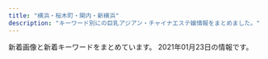 ```yaml
---
title: "横浜・桜木町・関内・新横浜"
description: "キーワード別にの巨乳アジアン・チャイナエステ嬢情報をまとめました。"
---
```


新着画像と新着キーワードをまとめています。
2021年01月23日の情報です。

<DmmAffiliateIns />
<KeywordTable
  shops={
    [
    {
        "keywords": {
            "C": 5,
            "85": 5,
            "86": 10,
            "83": 5,
            "D": 15
        },
        "station": "\u83ca\u540d\u99c5\u897f\u53e3",
        "name": "\u3055\u304f\u3089",
        "url": "http://sakura.reraku.work/",
        "img_links": [
            "http://sakura.reraku.work/photos/sites/48/2020/06/2020060308124264.jpg",
            "http://sakura.reraku.work/images/info2.jpg",
            "http://sakura.reraku.work/images/s_staff.png",
            "http://sakura.reraku.work/images/room3.jpg",
            "http://sakura.reraku.work/images/room2.jpg",
            "http://sakura.reraku.work/photos/sites/48/2020/06/2020060308123910.jpg",
            "http://sakura.reraku.work/images/s_link.png",
            "http://sakura.reraku.work/photos/sites/48/2020/06/202006030812418.jpg",
            "http://sakura.reraku.work/images/top.png",
            "http://sakura.reraku.work/images/mobile.jpg",
            "http://sakura.reraku.work/images/room4.jpg",
            "http://sakura.reraku.work/images/info.jpg",
            "http://sakura.reraku.work/images/s3.jpg",
            "http://sakura.reraku.work/photos/sites/48/2020/06/2020060308124485.jpg",
            "http://sakura.reraku.work/images/s_news.jpg",
            "http://sakura.reraku.work/images/room1.jpg"
        ]
    },
    {
        "img_links": [
            "https://neko.iest.info/photos/sites/42/2020/09/2020092903532287.jpg",
            "https://neko.iest.info/images/room1.jpg",
            "https://neko.iest.info/photos/sites/42/2020/09/2020092903532212.jpg",
            "https://neko.iest.info/images/room4.jpg",
            "https://neko.iest.info/images/info.jpg",
            "https://neko.iest.info/photos/sites/42/2020/11/2020111803082379.jpg",
            "https://neko.iest.info/images/s_pick.png",
            "https://neko.iest.info/photos/sites/42/2020/09/2020092903532145.jpg",
            "https://neko.iest.info/images/relax.jpg",
            "https://neko.iest.info/images/mobile.jpg",
            "https://neko.iest.info/images/s_staff.jpg",
            "https://neko.iest.info/images/s1.jpg",
            "https://neko.iest.info/images/room2.jpg",
            "https://neko.iest.info/photos/sites/42/2020/12/2020122005092087.jpg",
            "https://neko.iest.info/photos/sites/42/2020/10/2020101208591894.jpg",
            "https://neko.iest.info/photos/sites/42/2020/10/2020101002283598.jpg",
            "https://neko.iest.info/images/line02.jpg",
            "https://neko.iest.info/images/s3.jpg",
            "https://neko.iest.info/images/top.png",
            "https://neko.iest.info/photos/sites/42/2020/09/2020092903532220.jpg",
            "https://neko.iest.info/images/room3.jpg",
            "https://neko.iest.info/images/s_news.png"
        ],
        "keywords": {
            "86": 9,
            "E": 9,
            "84": 9,
            "D": 54,
            "C": 9,
            "85": 45,
            "87": 9
        },
        "url": "https://neko.iest.info/",
        "station": "JR\u6a2a\u6d5c\u99c5\u897f\u53e3",
        "name": "\u53ef\u611b\u3044\u732b"
    },
    {
        "station": "JR\u95a2\u5185\u99c5\u5357\u53e3",
        "name": "\u30c0\u30a4\u30e4",
        "keywords": {},
        "url": "http://diamond.esute.tokyo/",
        "img_links": [
            "http://diamond.esute.tokyo/images/pic1.jpg",
            "http://diamond.esute.tokyo/staff/s-ai.jpg",
            "http://diamond.esute.tokyo/images/b-tel.png",
            "http://diamond.esute.tokyo/images/bar-cam.png",
            "http://diamond.esute.tokyo/images/bill.jpg",
            "http://diamond.esute.tokyo/images/footer.png",
            "http://diamond.esute.tokyo/staff/s-mari.jpg",
            "http://diamond.esute.tokyo/images/c-top.png",
            "http://diamond.esute.tokyo/staff/s-yumi.jpg",
            "http://diamond.esute.tokyo/images/pic2.jpg",
            "http://diamond.esute.tokyo/images/c-staff.png",
            "http://diamond.esute.tokyo/images/bar-pickup.png",
            "http://diamond.esute.tokyo/images/pic-akasuri.png",
            "http://diamond.esute.tokyo/images/c-interior.png",
            "http://diamond.esute.tokyo/images/bar-staff.png",
            "http://diamond.esute.tokyo/images/bar-interior.png"
        ]
    },
    {
        "station": "JR\u4e2d\u5c71\u99c5\u5317\u53e3",
        "img_links": [
            "http://misaki.este88.com/img/header02.jpg",
            "http://misaki.este88.com/img/header03.jpg",
            "http://misaki.este88.com/gals/mari1.jpg",
            "http://misaki.este88.com/gals/riri1.jpg",
            "http://misaki.este88.com/gals/ayumi1.jpg",
            "http://misaki.este88.com/img/header00.jpg",
            "http://misaki.este88.com/gals/mimi1.jpg",
            "http://misaki.este88.com/gals/ruru1.jpg",
            "http://misaki.este88.com/gals/yuki1.jpg",
            "http://misaki.este88.com/gals/momo1.jpg",
            "http://misaki.este88.com/gals/yuyu1.jpg",
            "http://misaki.este88.com/images/sp02.jpg",
            "http://misaki.este88.com/img/header01.jpg",
            "http://misaki.este88.com/gals/nana1.jpg",
            "http://misaki.este88.com/gals/sakura1.jpg"
        ],
        "url": "http://misaki.este88.com/",
        "keywords": {
            "D": 2
        },
        "name": "\u307f\u3055\u304d"
    },
    {
        "name": "Venus",
        "station": "JR\u95a2\u5185\u99c5\u5357\u53e3",
        "keywords": {},
        "url": "http://es-kannai.link",
        "img_links": [
            "http://es-kannai.link/wp-content/uploads/2017/09/IMG_3456.jpg",
            "http://cdn.dino-es.com/images/logo/200x40DinoEs.png",
            "http://es-kannai.link/wp-content/uploads/2017/09/IMG_3457.jpg",
            "http://es-kannai.link/wp-content/themes/template-salon2/images/newface-ttl.jpg",
            "http://es-kannai.link/wp-content/uploads/2016/12/aa.jpg",
            "http://es-kannai.link/wp-content/uploads/2017/09/IMG_3458-720x480.jpg",
            "http://es-kannai.link/wp-content/uploads/2017/09/IMG_3458-250x376.jpg",
            "http://es-kannai.link/wp-content/themes/template-salon2/images/campaign-bnr.png",
            "http://es-kannai.link/wp-content/themes/template-salon2/images/news-ttl.jpg",
            "http://es-kannai.link/wp-content/themes/template-salon2/images/m-info.png",
            "http://es-kannai.link/wp-content/uploads/2016/12/aaa.jpg",
            "http://es-kannai.link/wp-content/themes/template-salon2/images/info.png",
            "http://es-kannai.link/wp-content/uploads/2017/09/IMG_3454-400x267.jpg",
            "http://es-kannai.link/wp-content/uploads/2017/09/IMG_3456-250x376.jpg",
            "http://es-kannai.link/wp-content/uploads/2017/09/IMG_3456-720x480.jpg",
            "http://es-kannai.link/wp-content/uploads/2016/12/vvvv.png",
            "http://es-kannai.link/wp-content/uploads/2016/12/dd.png",
            "http://es-kannai.link/wp-content/uploads/2016/12/v.jpg",
            "http://es-kannai.link/wp-content/uploads/2016/12/aaaa.jpg",
            "http://es-kannai.link/wp-content/uploads/2017/09/IMG_3458.jpg",
            "http://es-kannai.link/wp-content/uploads/2017/09/IMG_3457-720x480.jpg",
            "http://es-kannai.link/wp-content/uploads/2016/12/vv.jpg",
            "http://es-kannai.link/wp-content/themes/template-salon2/images/main-img.jpg",
            "http://es-kannai.link/wp-content/uploads/2016/12/vvv.png",
            "http://es-kannai.link/wp-content/uploads/2017/09/IMG_3454.jpg",
            "http://es-kannai.link/wp-content/uploads/2017/09/IMG_3454-250x376.jpg",
            "http://es-kannai.link/wp-content/uploads/2017/09/IMG_3454-720x480.jpg",
            "http://es-kannai.link/wp-content/uploads/2016/12/a.jpg",
            "http://es-kannai.link/wp-content/uploads/2016/12/d.png",
            "http://es-kannai.link/wp-content/uploads/2017/09/IMG_3457-250x376.jpg"
        ]
    },
    {
        "station": "JR\u6771\u795e\u5948\u5ddd\u99c5\u897f\u53e3",
        "img_links": [
            "http://ruby.est.cm/photos/sites/66/2020/08/2020083107485498.jpg",
            "http://ruby.est.cm/images/s_staff.png",
            "http://ruby.est.cm/images/service.jpg",
            "http://ruby.est.cm/images/mobile.jpg",
            "http://ruby.est.cm/photos/sites/66/2020/08/2020080509321890.jpg",
            "http://ruby.est.cm/images/bian.jpg",
            "http://ruby.est.cm/images/news.png",
            "http://ruby.est.cm/photos/sites/66/2020/10/2020103101574030.jpg",
            "http://ruby.est.cm/images/top.jpg",
            "http://ruby.est.cm/images/nei_bj1.png"
        ],
        "keywords": {
            "C": 10,
            "86": 4,
            "D": 12,
            "85": 8
        },
        "name": "\u30eb\u30d3\u30fc",
        "url": "http://ruby.est.cm/"
    },
    {
        "url": "http://www.siroiyuki.mensest.com/",
        "keywords": {
            "86": 6,
            "D": 18,
            "C": 17,
            "82": 6,
            "87": 12
        },
        "name": "\u767d\u3044\u96ea",
        "station": "JR\u65b0\u6a2a\u6d5c\u99c5\u30a2\u30ea\u30fc\u30ca\u65b9\u9762\u53e3",
        "img_links": [
            "http://www.siroiyuki.mensest.com/files/002.jpg",
            "http://www.siroiyuki.mensest.com/images/sp_top.jpg",
            "http://www.siroiyuki.mensest.com/files/003.jpg",
            "http://www.siroiyuki.mensest.com/files/001.jpg",
            "http://www.siroiyuki.mensest.com/images/top.png",
            "http://www.siroiyuki.mensest.com/files/004.jpg"
        ]
    },
    {
        "img_links": [
            "http://iyashi-tenshi.work/img/IMG_17410.jpg",
            "http://iyashi-tenshi.work/img/sta12.jpg",
            "http://iyashi-tenshi.work/img/sta10.jpg",
            "http://iyashi-tenshi.work/i/img/st10.jpg",
            "http://iyashi-tenshi.work/i/img/acc-4.png",
            "http://iyashi-tenshi.work/i/img/r1.jpg",
            "http://iyashi-tenshi.work/i/img/r2.jpg",
            "http://iyashi-tenshi.work/i/img/sta13.jpg",
            "http://iyashi-tenshi.work/i/img/r4.jpg",
            "http://iyashi-tenshi.work/i/img/acc-1.jpg",
            "http://iyashi-tenshi.work/i/img/r5.jpg",
            "http://iyashi-tenshi.work/img/mo.png",
            "http://iyashi-tenshi.work/img/sta11.jpg",
            "http://iyashi-tenshi.work/i/img/r3.jpg",
            "http://iyashi-tenshi.work/img/IMG_1709.jpg",
            "http://iyashi-tenshi.work/img/bottom.png",
            "http://iyashi-tenshi.work/i/img/acc-5.jpg",
            "http://iyashi-tenshi.work/i/img/sta12.jpg",
            "http://iyashi-tenshi.work/img/sta13.jpg",
            "http://iyashi-tenshi.work/i/img/sta11.jpg",
            "http://iyashi-tenshi.work/img/head.png",
            "http://iyashi-tenshi.work/img/st13.jpg",
            "http://iyashi-tenshi.work/i/img/acc-3.png",
            "http://iyashi-tenshi.work/img/c1.jpg",
            "http://iyashi-tenshi.work/img/IMG_17480.jpg",
            "http://iyashi-tenshi.work/img/st10.jpg",
            "http://iyashi-tenshi.work/img/st11.jpg",
            "http://iyashi-tenshi.work/i/img/sta10.jpg",
            "http://iyashi-tenshi.work/img/st12.jpg",
            "http://iyashi-tenshi.work/img/nos.jpg",
            "http://iyashi-tenshi.work/i/img/acc-2.png"
        ],
        "name": "\u7652\u3057\u306e\u5929\u4f7f",
        "url": "http://iyashi-tenshi.work/",
        "keywords": {
            "86": 1,
            "C": 15,
            "87": 1,
            "E": 2,
            "D": 2,
            "88": 1,
            "84": 1
        },
        "station": "JR\u4e2d\u5c71\u99c5\u5317\u53e3"
    },
    {
        "img_links": [
            "http://r-relax.info/images/r03.jpg",
            "http://r-relax.info/images/staff_09.jpg",
            "http://r-relax.info/images/r02.jpg",
            "http://r-relax.info/girl/05a.jpg",
            "http://r-relax.info/girl/00.jpg",
            "http://r-relax.info/images/index_13.jpg",
            "http://r-relax.info/images/info.jpg",
            "http://r-relax.info/girl/03a.jpg",
            "http://r-relax.info/girl/04a.jpg",
            "http://r-relax.info/girl/04.jpg",
            "http://r-relax.info/images/sys_09.jpg",
            "http://r-relax.info/girl/03.jpg",
            "http://r-relax.info/images/index_12.jpg",
            "http://r-relax.info/images/rec_09.jpg",
            "http://r-relax.info/images/info_09.jpg",
            "http://r-relax.info/images/index_05.jpg",
            "http://r-relax.info/girl/09.jpg",
            "http://r-relax.info/girl/05.jpg",
            "http://r-relax.info/images/rec.jpg",
            "http://r-relax.info/images/index_04.jpg",
            "http://r-relax.info/images/r01.jpg",
            "http://r-relax.info/images/index_18.jpg",
            "http://r-relax.info/images/r05.jpg",
            "http://r-relax.info/images/index_03.jpg",
            "http://r-relax.info/girl/01a.jpg",
            "http://r-relax.info/images/index_06.jpg",
            "http://r-relax.info/girl/02.jpg",
            "http://r-relax.info/images/index_17.jpg",
            "http://r-relax.info/girl/01.jpg",
            "http://r-relax.info/images/r04.jpg",
            "http://r-relax.info/images/index_02.jpg",
            "http://r-relax.info/images/index_07.jpg",
            "http://r-relax.info/images/r06.jpg",
            "http://r-relax.info/images/sub_12.jpg",
            "http://r-relax.info/images/index_01.jpg",
            "http://r-relax.info/girl/02a.jpg"
        ],
        "url": "http://r-relax.info/",
        "station": "JR\u65b0\u6a2a\u6d5c\u99c5",
        "name": "\u30de\u30a4\u30de\u30ea\u30e4",
        "keywords": {}
    },
    {
        "keywords": {
            "C": 16,
            "87": 72,
            "D": 72,
            "85": 8,
            "88": 8
        },
        "url": "http://www.bishoujo.aromanv.com/",
        "img_links": [
            "http://www.bishoujo.aromanv.com/files/003.jpg",
            "http://www.bishoujo.aromanv.com/photo_news/upimg/833385fcdb346193d2_0.jpg",
            "http://www.bishoujo.aromanv.com/photo_news/upimg/858815fe980b1912ca_1.jpg",
            "http://www.bishoujo.aromanv.com/images/mainImg_sub.jpg",
            "http://www.bishoujo.aromanv.com/photo_news/upimg/858815fe980b1912ca_0.jpg",
            "http://www.bishoujo.aromanv.com/images/bt4.png",
            "http://www.bishoujo.aromanv.com/images/bt2.png",
            "http://www.bishoujo.aromanv.com/files/008.jpg",
            "http://www.bishoujo.aromanv.com/images/bt3.png",
            "http://www.bishoujo.aromanv.com/files/006.jpg",
            "http://www.bishoujo.aromanv.com/images/index_sm.png",
            "http://www.bishoujo.aromanv.com/photo_news/upimg/508485f9bbc84ef090_0.jpg",
            "http://www.bishoujo.aromanv.com/files/011.jpg",
            "http://www.bishoujo.aromanv.com/files/005.jpg",
            "http://www.bishoujo.aromanv.com/photo_news/upimg/468205fc47fedab158_0.jpg",
            "http://www.bishoujo.aromanv.com/files/010.jpg",
            "http://www.bishoujo.aromanv.com/files/002.jpg",
            "http://www.bishoujo.aromanv.com/photo_news/upimg/463335fa0ed1c26ce3_0.jpg",
            "http://www.bishoujo.aromanv.com/files/007.jpg",
            "http://www.bishoujo.aromanv.com/files/009.jpg",
            "http://www.bishoujo.aromanv.com/files/004.jpg",
            "http://www.bishoujo.aromanv.com/files/012.jpg",
            "http://www.bishoujo.aromanv.com/images/bt6.png",
            "http://www.bishoujo.aromanv.com/images/bt5.png",
            "http://www.bishoujo.aromanv.com/images/icon_tel.png",
            "http://www.bishoujo.aromanv.com/photo_news/upimg/753515fb202a35a75b_0.jpg",
            "http://www.bishoujo.aromanv.com/images/bt1.png"
        ],
        "name": "\u7f8e\u5c11\u5973",
        "station": "JR\u6771\u795e\u5948\u5ddd\u99c5\u897f\u53e3"
    },
    {
        "url": "http://e-yozakura.xyz/",
        "keywords": {},
        "img_links": [
            "http://e-yozakura.xyz/images/g2.jpg",
            "http://e-yozakura.xyz/images/g0.jpg",
            "http://e-yozakura.xyz/images/bj_01.jpg",
            "http://e-yozakura.xyz/images/ai.jpg",
            "http://e-yozakura.xyz/images/m1.jpg",
            "http://e-yozakura.xyz/images/r5.jpg",
            "http://e-yozakura.xyz/images/hua.jpg",
            "http://e-yozakura.xyz/images/tite-staff.jpg",
            "http://e-yozakura.xyz/images/g9.jpg",
            "http://e-yozakura.xyz/images/g4.jpg",
            "http://e-yozakura.xyz/images/g5.jpg",
            "http://e-yozakura.xyz/images/slide1.png",
            "http://e-yozakura.xyz/images/bj_03.jpg",
            "http://e-yozakura.xyz/images/r3.jpg",
            "http://e-yozakura.xyz/images/news03.png",
            "http://e-yozakura.xyz/images/r6.jpg",
            "http://e-yozakura.xyz/images/news01.png",
            "http://e-yozakura.xyz/images/ll.jpg",
            "http://e-yozakura.xyz/images/yuk.jpg",
            "http://e-yozakura.xyz/images/slide2.png",
            "http://e-yozakura.xyz/images/r8.jpg",
            "http://e-yozakura.xyz/images/mobile.png",
            "http://e-yozakura.xyz/images/top.jpg",
            "http://e-yozakura.xyz/images/g8.jpg",
            "http://e-yozakura.xyz/images/yuka.jpg",
            "http://e-yozakura.xyz/images/sa.jpg",
            "http://e-yozakura.xyz/images/hh.jpg",
            "http://e-yozakura.xyz/images/slide3.png",
            "http://e-yozakura.xyz/images/t.jpg",
            "http://e-yozakura.xyz/images/12.jpg",
            "http://e-yozakura.xyz/images/r2.jpg",
            "http://e-yozakura.xyz/images/g1.jpg",
            "http://e-yozakura.xyz/images/r4.jpg",
            "http://e-yozakura.xyz/images/htm.jpg",
            "http://e-yozakura.xyz/images/r1.jpg",
            "http://e-yozakura.xyz/images/r7.jpg"
        ],
        "station": "JR\u95a2\u5185\u99c5\u5317\u53e3",
        "name": "\u591c\u685c\uff5e\u3088\u3056\u304f\u3089\uff5e"
    },
    {
        "name": "\u7d62\u9999\uff5e\u30a2\u30e4\u30ab\uff5e",
        "keywords": {},
        "img_links": [
            "http://www.est-aya.work/images/interior_t.jpg",
            "http://www.est-aya.work/images/info.png",
            "http://www.est-aya.work/images/mobile.jpg",
            "http://www.est-aya.work/img/asuka1.jpg",
            "http://www.est-aya.work/img/yuri1.jpg",
            "http://www.est-aya.work/images/staff_t.jpg",
            "http://www.est-aya.work/images/news.png",
            "http://www.est-aya.work/images/rec1.png",
            "http://www.est-aya.work/images/2.jpg",
            "http://www.est-aya.work/images/ta.jpg",
            "http://www.est-aya.work/images/sys1.png",
            "http://www.est-aya.work/images/line.png",
            "http://www.est-aya.work/images/8.jpg",
            "http://www.est-aya.work/images/head.jpg",
            "http://www.est-aya.work/img/eri1.jpg",
            "http://www.est-aya.work/images/int2.png",
            "http://www.est-aya.work/img/ayumi1.jpg",
            "http://www.est-aya.work/images/int1.png",
            "http://www.est-aya.work/images/sys3.png",
            "http://www.est-aya.work/images/rec2.jpg",
            "http://www.est-aya.work/images/5.jpg",
            "http://www.est-aya.work/images/10.jpg",
            "http://www.est-aya.work/images/sys2.png",
            "http://www.est-aya.work/images/tel.jpg"
        ],
        "url": "http://www.est-aya.work/",
        "station": "JR\u685c\u6728\u753a\u99c5\u53571\u51fa\u53e3"
    },
    {
        "img_links": [
            "http://massage-esthe.blue/img/top.jpg",
            "http://massage-esthe.blue/img/sta10.jpg",
            "http://massage-esthe.blue/img/a6.jpg",
            "http://massage-esthe.blue/img/a1.jpg",
            "http://massage-esthe.blue/img/sta1.jpg",
            "http://massage-esthe.blue/img/st8.jpg",
            "http://massage-esthe.blue/img/st9.jpg",
            "http://massage-esthe.blue/img/sta6.jpg",
            "http://massage-esthe.blue/img/acct.jpg",
            "http://massage-esthe.blue/img/sta5.jpg",
            "http://massage-esthe.blue/img/no.png",
            "http://massage-esthe.blue/img/bb.png",
            "http://massage-esthe.blue/img/lint.jpg",
            "http://massage-esthe.blue/img/rect.jpg",
            "http://massage-esthe.blue/img/a4.jpg",
            "http://massage-esthe.blue/img/r3.jpg",
            "http://massage-esthe.blue/img/r2.jpg",
            "http://massage-esthe.blue/img/st12.jpg",
            "http://massage-esthe.blue/img/st3.jpg",
            "http://massage-esthe.blue/img/stal.png",
            "http://massage-esthe.blue/img/a3.jpg",
            "http://massage-esthe.blue/img/st2.jpg",
            "http://massage-esthe.blue/img/st5.jpg",
            "http://massage-esthe.blue/img/sta3.jpg",
            "http://massage-esthe.blue/img/st6.jpg",
            "http://massage-esthe.blue/img/a5.jpg",
            "http://massage-esthe.blue/img/syst.jpg",
            "http://massage-esthe.blue/img/stat.jpg",
            "http://massage-esthe.blue/img/sta12.jpg",
            "http://massage-esthe.blue/img/st10.jpg",
            "http://massage-esthe.blue/img/sta8.jpg",
            "http://massage-esthe.blue/img/root.jpg",
            "http://massage-esthe.blue/img/a2.jpg",
            "http://massage-esthe.blue/img/r4.jpg",
            "http://massage-esthe.blue/img/sta2.jpg",
            "http://massage-esthe.blue/img/r1.jpg",
            "http://massage-esthe.blue/img/st11.jpg",
            "http://massage-esthe.blue/img/st1.jpg"
        ],
        "url": "http://massage-esthe.blue/",
        "name": "37\u2103",
        "keywords": {
            "D": 10
        },
        "station": "\u30bb\u30f3\u30bf\u30fc\u5317\u99c5"
    },
    {
        "name": "Love You",
        "station": "JR\u95a2\u5185\u99c5\u5317\u53e3",
        "img_links": [
            "http://www.love-you.work/images/rec1.png",
            "http://www.love-you.work/staff/yuki.jpg",
            "http://www.love-you.work/staff/rina.jpg",
            "http://www.love-you.work/img/rina1.jpg",
            "http://www.love-you.work/img/neko1.jpg",
            "http://www.love-you.work/staff/kumi.jpg",
            "http://www.love-you.work/images/interior_t.jpg",
            "http://www.love-you.work/images/head.jpg",
            "http://www.love-you.work/staff/nana.jpg",
            "http://www.love-you.work/img/bb3.jpg",
            "http://www.love-you.work/staff/neko.jpg",
            "http://www.love-you.work/img/anna1.jpg",
            "http://www.love-you.work/images/sys3.png",
            "http://www.love-you.work/staff/aya.jpg",
            "http://www.love-you.work/staff/anna.jpg",
            "http://www.love-you.work/images/news.jpg",
            "http://www.love-you.work/images/tg.jpg",
            "http://www.love-you.work/img/aya1.jpg",
            "http://www.love-you.work/images/int2.png",
            "http://www.love-you.work/staff/sayuri.jpg",
            "http://www.love-you.work/staff/bb.jpg",
            "http://www.love-you.work/images/int1.png",
            "http://www.love-you.work/img/bb1.jpg",
            "http://www.love-you.work/img/sayuri1.jpg",
            "http://www.love-you.work/images/sys2.jpg",
            "http://www.love-you.work/img/yuri1.jpg",
            "http://www.love-you.work/img/kumi1.jpg",
            "http://www.love-you.work/images/staff_t.jpg",
            "http://www.love-you.work/images/rec2.jpg",
            "http://www.love-you.work/img/nana1.jpg",
            "http://www.love-you.work/img/yui1.jpg",
            "http://www.love-you.work/staff/yuri.jpg",
            "http://www.love-you.work/staff/yui.jpg",
            "http://www.love-you.work/img/yuki1.jpg",
            "http://www.love-you.work/images/sys1.jpg",
            "http://www.love-you.work/img/bb2.jpg"
        ],
        "keywords": {
            "100": 12
        },
        "url": "http://www.love-you.work/"
    },
    {
        "img_links": [
            "http://www.dokidoki.iesjp.com/files/003.jpg",
            "http://www.dokidoki.iesjp.com/files/001.jpg",
            "http://www.dokidoki.iesjp.com/files/002.jpg"
        ],
        "keywords": {
            "87": 8,
            "D": 12,
            "86": 4
        },
        "station": "JR\u6771\u795e\u5948\u5ddd\u99c5\u897f\u53e3",
        "name": "\u30c9\u30ad\u30c9\u30ad\u30cf\u30cb\u30fc",
        "url": "http://www.dokidoki.iesjp.com/"
    },
    {
        "img_links": [
            "http://www.rose-color.info/public/image/20190819/20190819122724_17981.png",
            "http://www.rose-color.info/public/image/20201107/20201107123935_72522.png",
            "http://www.rose-color.info/public/image/20190517/20190517212507_39342.jpg",
            "http://www.rose-color.info/public/image/20200624/20200624132622_25845.jpg",
            "http://www.rose-color.info/public/image/20201009/20201009005900_97376.jpg",
            "http://www.rose-color.info/public/image/20190509/20190509145323_81608.jpg",
            "http://www.rose-color.info/public/image/20190509/20190509140935_98972.jpg",
            "http://www.rose-color.info/public/image/20190509/20190509151815_26133.jpg",
            "http://www.rose-color.info/public/image/20190509/20190509150501_74550.jpg",
            "http://www.rose-color.info/public/image/20190509/20190509140857_11715.jpg",
            "http://www.rose-color.info/public/image/20190922/20190922200457_51255.jpeg",
            "http://www.rose-color.info/public/image/20190509/20190509145639_35576.jpg",
            "http://www.rose-color.info/public/image/20190509/20190509160519_55359.jpg",
            "http://www.rose-color.info/public/image/20190509/20190509145904_79944.jpg",
            "http://www.rose-color.info/img/sys.jpg",
            "http://www.rose-color.info/public/image/20200818/20200818115250_43959.jpg",
            "http://www.rose-color.info/public/image/20190509/20190509140925_63726.jpg",
            "http://www.rose-color.info/img/gtop.jpg",
            "http://www.rose-color.info/public/image/20190509/20190509140913_93259.jpg",
            "http://www.rose-color.info/public/image/20201014/20201014160847_32283.jpg",
            "http://www.rose-color.info/public/image/20190509/20190509151712_73273.jpg",
            "http://www.rose-color.info/public/image/20200417/20200417025857_20118.png",
            "http://www.rose-color.info/public/image/20201007/20201007120913_18836.jpg",
            "http://www.rose-color.info/img/gback.jpg",
            "http://www.rose-color.info/img/link1.jpg",
            "http://www.rose-color.info/public/image/20190509/20190509151145_51237.jpg",
            "http://www.rose-color.info/public/image/20201210/20201210130347_71702.png",
            "http://www.rose-color.info/public/image/20190509/20190509145858_80062.jpg",
            "http://www.rose-color.info/img/link2.jpg",
            "http://www.rose-color.info/public/image/20190517/20190517212433_70632.jpg",
            "http://www.rose-color.info/public/image/20190924/20190924151957_88257.jpg",
            "http://www.rose-color.info/public/image/20200926/20200926023207_93288.jpg",
            "http://www.rose-color.info/public/image/20190509/20190509145318_30201.jpg",
            "http://www.rose-color.info/public/image/20201113/20201113005050_58373.png",
            "http://www.rose-color.info/public/image/20190517/20190517212453_15511.jpg",
            "http://www.rose-color.info/public/image/20201020/20201020184710_30595.png",
            "http://www.rose-color.info/public/image/20191025/20191025151602_11534.jpg",
            "http://www.rose-color.info/img/koko.png",
            "http://www.rose-color.info/public/image/20190922/20190922200505_21149.jpeg",
            "http://www.rose-color.info/public/image/20201130/20201130144441_16819.jpg",
            "http://www.rose-color.info/public/image/20190509/20190509150319_28745.jpg"
        ],
        "station": "JR\u65b0\u6a2a\u6d5c\u99c5\u5317\u53e3",
        "url": "http://www.rose-color.info/",
        "name": "Rose Color\uff5e\u30ed\u30fc\u30ba\u30ab\u30e9\u30fc\uff5e",
        "keywords": {
            "86": 37,
            "89": 3,
            "88": 3,
            "E": 6,
            "87": 31,
            "F": 3,
            "D": 18,
            "C": 59,
            "85": 12
        }
    },
    {
        "station": "JR\u95a2\u5185\u99c5\u5317\u53e3",
        "img_links": [
            "http://www.sunflower-kannai.com/images/sys1.jpg",
            "http://www.sunflower-kannai.com/images/sys4.jpg",
            "http://www.sunflower-kannai.com/files/011.jpg",
            "http://www.sunflower-kannai.com/images/ac1.jpg",
            "http://www.sunflower-kannai.com/files/033-02.jpg",
            "http://www.sunflower-kannai.com/files/006-02.jpg",
            "http://www.sunflower-kannai.com/files/020-02.jpg",
            "http://www.sunflower-kannai.com/images/slider04.jpg",
            "http://www.sunflower-kannai.com/files/026-02.jpg",
            "http://www.sunflower-kannai.com/files/026.jpg",
            "http://www.sunflower-kannai.com/images/int3.jpg",
            "http://www.sunflower-kannai.com/files/022-02.jpg",
            "http://www.sunflower-kannai.com/images/ta.jpg",
            "http://www.sunflower-kannai.com/files/023.jpg",
            "http://www.sunflower-kannai.com/images/slider02.jpg",
            "http://www.sunflower-kannai.com/images/slider09.jpg",
            "http://www.sunflower-kannai.com/images/faq.jpg",
            "http://www.sunflower-kannai.com/files/023-02.jpg",
            "http://www.sunflower-kannai.com/files/020.jpg",
            "http://www.sunflower-kannai.com/files/034.jpg",
            "http://www.sunflower-kannai.com/images/slider03.jpg",
            "http://www.sunflower-kannai.com/images/slider06.jpg",
            "http://www.sunflower-kannai.com/images/interior_t.jpg",
            "http://www.sunflower-kannai.com/files/028-02.jpg",
            "http://www.sunflower-kannai.com/files/003-02.jpg",
            "http://www.sunflower-kannai.com/files/014.jpg",
            "http://www.sunflower-kannai.com/images/staffback.jpg",
            "http://www.sunflower-kannai.com/files/004-02.jpg",
            "http://www.sunflower-kannai.com/images/news.jpg",
            "http://www.sunflower-kannai.com/files/013.jpg",
            "http://www.sunflower-kannai.com/images/tre.jpg",
            "http://www.sunflower-kannai.com/images/info.jpg",
            "http://www.sunflower-kannai.com/files/013-02.jpg",
            "http://www.sunflower-kannai.com/images/slider07.jpg",
            "http://www.sunflower-kannai.com/files/003.jpg",
            "http://www.sunflower-kannai.com/files/011-02.jpg",
            "http://www.sunflower-kannai.com/images/sys3.jpg",
            "http://www.sunflower-kannai.com/images/slider05.jpg",
            "http://www.sunflower-kannai.com/files/006.jpg",
            "http://www.sunflower-kannai.com/files/022.jpg",
            "http://www.sunflower-kannai.com/images/staff_t.jpg",
            "http://www.sunflower-kannai.com/images/slider01.jpg",
            "http://www.sunflower-kannai.com/images/int2.jpg",
            "http://www.sunflower-kannai.com/files/033.jpg",
            "http://www.sunflower-kannai.com/images/head.jpg",
            "http://www.sunflower-kannai.com/files/004.jpg",
            "http://www.sunflower-kannai.com/images/faq_t.jpg",
            "http://www.sunflower-kannai.com/images/sys2.jpg",
            "http://www.sunflower-kannai.com/files/034-02.jpg",
            "http://www.sunflower-kannai.com/images/slider08.jpg",
            "http://www.sunflower-kannai.com/files/028.jpg",
            "http://www.sunflower-kannai.com/images/int1.jpg",
            "http://www.sunflower-kannai.com/files/014-02.jpg"
        ],
        "keywords": {
            "87": 20,
            "86": 6,
            "D": 26
        },
        "name": "Sunflower\uff5e\u30b5\u30f3\u30d5\u30e9\u30ef\u30fc\uff5e",
        "url": "http://www.sunflower-kannai.com/"
    },
    {
        "img_links": [
            "http://www.rosegirl.mesthe.com/images/info.png",
            "http://www.rosegirl.mesthe.com/files/004.jpg",
            "http://www.rosegirl.mesthe.com/files/003.jpg",
            "http://www.rosegirl.mesthe.com/images/staff_mitashi.jpg",
            "http://www.rosegirl.mesthe.com/images/mainimg.jpg",
            "http://www.rosegirl.mesthe.com/files/002-02.jpg",
            "http://www.rosegirl.mesthe.com/files/002.jpg",
            "http://www.rosegirl.mesthe.com/files/004-02.jpg",
            "http://www.rosegirl.mesthe.com/images/room/photo01.jpg",
            "http://www.rosegirl.mesthe.com/images/room/photo04.jpg",
            "http://www.rosegirl.mesthe.com/images/staff-bg_end.jpg",
            "http://www.rosegirl.mesthe.com/files/001-02.jpg",
            "http://www.rosegirl.mesthe.com/files/005.jpg",
            "http://www.rosegirl.mesthe.com/images/mobile.jpg",
            "http://www.rosegirl.mesthe.com/images/room/photo02.jpg",
            "http://www.rosegirl.mesthe.com/images/staff-top_end.jpg",
            "http://www.rosegirl.mesthe.com/images/room/photo03.jpg",
            "http://www.rosegirl.mesthe.com/images/top_osusume.jpg",
            "http://www.rosegirl.mesthe.com/files/001.jpg",
            "http://www.rosegirl.mesthe.com/files/005-02.jpg",
            "http://www.rosegirl.mesthe.com/files/003-02.jpg"
        ],
        "url": "http://www.rosegirl.mesthe.com/",
        "station": "JR\u6771\u795e\u5948\u5ddd\u99c5\u897f\u53e3",
        "keywords": {
            "88": 1,
            "C": 2,
            "E": 1,
            "86": 2,
            "87": 2,
            "D": 2
        },
        "name": "Rose Girl -\u30ed\u30fc\u30ba\u30ac\u30fc\u30eb-"
    },
    {
        "url": "https://iyashinote.xyz.mn/",
        "img_links": [
            "https://iyashinote.xyz.mn/photos/sites/38/2020/12/2020121205503460.jpg",
            "https://iyashinote.xyz.mn/images/news.jpg",
            "https://iyashinote.xyz.mn/photos/sites/38/2020/10/2020103004355072.jpg",
            "https://iyashinote.xyz.mn/photos/sites/38/2020/12/2020120601493848.jpg",
            "https://iyashinote.xyz.mn/photos/sites/38/2020/09/2020092703255247.jpg",
            "https://iyashinote.xyz.mn/photos/sites/38/2020/09/2020092703255462.jpg",
            "https://iyashinote.xyz.mn/photos/sites/38/2020/09/2020092703255219.jpg",
            "https://iyashinote.xyz.mn/images/bj3.png",
            "https://iyashinote.xyz.mn/photos/sites/38/2020/11/2020110305044086.jpg",
            "https://iyashinote.xyz.mn/photos/sites/38/2020/09/2020092703255374.jpg",
            "https://iyashinote.xyz.mn/photos/sites/38/2021/01/2021011103000299.jpg",
            "https://iyashinote.xyz.mn/photos/sites/38/2020/10/2020103004354442.jpg",
            "https://iyashinote.xyz.mn/images/mobile.jpg",
            "https://iyashinote.xyz.mn/images/hua.png",
            "https://iyashinote.xyz.mn/images/staff_line.jpg",
            "https://iyashinote.xyz.mn/images/newface.jpg",
            "https://iyashinote.xyz.mn/photos/sites/38/2021/01/2021011103014717.jpg",
            "https://iyashinote.xyz.mn/images/top.png"
        ],
        "name": "\u7652\u3057\u306e\u624b",
        "station": "JR\u6a2a\u6d5c\u99c5\u897f\u53e3",
        "keywords": {
            "E": 22,
            "85": 11,
            "86": 33,
            "84": 22,
            "D": 88,
            "83": 11,
            "88": 11,
            "87": 22
        }
    },
    {
        "station": "JR\u65b0\u6a2a\u6d5c\u99c58\u756a\u51fa\u53e3",
        "url": "http://xn--cckubj6bwie8h7e.net/",
        "name": "IRIS",
        "img_links": [
            "http://xn--cckubj6bwie8h7e.net/link/menlog.jpg",
            "http://xn--cckubj6bwie8h7e.net/images/home.png",
            "http://xn--cckubj6bwie8h7e.net/images/r1.jpg",
            "http://xn--cckubj6bwie8h7e.net/images/cg03.jpg",
            "http://xn--cckubj6bwie8h7e.net/images/staff.png",
            "http://xn--cckubj6bwie8h7e.net/images/clear.png",
            "http://xn--cckubj6bwie8h7e.net/images/esthe4.jpg",
            "http://xn--cckubj6bwie8h7e.net/images/cg05.jpg",
            "http://xn--cckubj6bwie8h7e.net/images/footer-r.png",
            "http://xn--cckubj6bwie8h7e.net/images/twitter.png",
            "http://xn--cckubj6bwie8h7e.net/images/line.png",
            "http://xn--cckubj6bwie8h7e.net/images/link.png",
            "http://xn--cckubj6bwie8h7e.net/images/footer-l.png",
            "http://xn--cckubj6bwie8h7e.net/images/r3.jpg",
            "http://xn--cckubj6bwie8h7e.net/images/google_plus.png",
            "http://xn--cckubj6bwie8h7e.net/images/esthe3.jpg",
            "http://xn--cckubj6bwie8h7e.net/images/facebook.png",
            "http://xn--cckubj6bwie8h7e.net/images/flower.png",
            "http://xn--cckubj6bwie8h7e.net/images/esthe2.jpg",
            "http://xn--cckubj6bwie8h7e.net/images/main1.jpg",
            "http://xn--cckubj6bwie8h7e.net/images/r4.jpg",
            "http://xn--cckubj6bwie8h7e.net/images/esthe6.jpg",
            "http://xn--cckubj6bwie8h7e.net/images/esthe1.jpg",
            "http://xn--cckubj6bwie8h7e.net/images/r2.jpg",
            "http://xn--cckubj6bwie8h7e.net/images/main-sp.jpg",
            "http://xn--cckubj6bwie8h7e.net/images/header3.png",
            "http://xn--cckubj6bwie8h7e.net/images/esthe7.jpg",
            "http://xn--cckubj6bwie8h7e.net/images/cg01.jpg",
            "http://xn--cckubj6bwie8h7e.net/images/cg04.jpg",
            "http://xn--cckubj6bwie8h7e.net/images/cg02.jpg"
        ],
        "keywords": {}
    },
    {
        "station": "JR\u95a2\u5185\u99c5",
        "img_links": [
            "https://kannai-mensesthe.com/room/4-s.jpg",
            "https://hamamatsucho-esthe.work/icon/facebook.png",
            "https://kannai-mensesthe.com/2019/11/10/1.jpg",
            "https://kannai-mensesthe.com/staff/mika-l1.jpg",
            "https://kannai-mensesthe.com/images/main-sp.jpg",
            "https://kannai-mensesthe.com/icon/google_plus.png",
            "https://kannai-mensesthe.com/room/3-l.jpg",
            "http://kannai-mensesthe.com/images/flower.png",
            "https://kannai-mensesthe.com/icon/twitter.png",
            "https://hamamatsucho-esthe.work/icon/google_plus.png",
            "https://hamamatsucho-esthe.work/icon/line.png",
            "https://hamamatsucho-esthe.work/icon/twitter.png",
            "https://kannai-mensesthe.com/staff/haru-l1.jpg",
            "https://kannai-mensesthe.com/room/1-s.jpg",
            "https://kannai-mensesthe.com/staff/risa-s1.jpg",
            "https://kannai-mensesthe.com/icon/line.png",
            "https://kannai-mensesthe.com/2019/12/03/risa-s1.jpg",
            "https://kannai-mensesthe.com/staff/risa-l1.jpg",
            "https://kannai-mensesthe.com/images/footer-l.png",
            "https://kannai-mensesthe.com/staff/sora-s1.jpg",
            "https://kannai-mensesthe.com/room/esthe2.jpg",
            "https://kannai-mensesthe.com/room/esthe3.jpg",
            "https://kannai-mensesthe.com/staff/mika-s1.jpg",
            "https://kannai-mensesthe.com/room/2-s.jpg",
            "https://kannai-mensesthe.com/room/4-l.jpg",
            "https://kannai-mensesthe.com/staff/sora-l1.jpg",
            "https://kannai-mensesthe.com/staff/haru-s1.jpg",
            "https://kannai-mensesthe.com/button/home.png",
            "https://kannai-mensesthe.com/images/main1.jpg",
            "https://kannai-mensesthe.com/button/blog.png",
            "https://kannai-mensesthe.com/room/1-l.jpg",
            "https://kannai-mensesthe.com/button/staff.png",
            "https://kannai-mensesthe.com//images/footer-r.png",
            "https://kannai-mensesthe.com/staff/maki-s1.jpg",
            "https://kannai-mensesthe.com/staff/koko-s1.jpg",
            "https://kannai-mensesthe.com/icon/facebook.png",
            "https://kannai-mensesthe.com/room/2-l.jpg",
            "https://kannai-mensesthe.com/staff/koko-l1.jpg",
            "https://kannai-mensesthe.com/room/esthe1.jpg",
            "https://kannai-mensesthe.com/images/flower.png",
            "https://kannai-mensesthe.com/room/3-s.jpg",
            "https://kannai-mensesthe.com/staff/maki-l1.jpg",
            "https://kannai-mensesthe.com/images/clear.png"
        ],
        "url": "http://kannai-mensesthe.com/",
        "name": "Olive",
        "keywords": {
            "90": 28,
            "88": 14
        }
    },
    {
        "img_links": [
            "http://www.nekomusume.esjp.site/images/shop/shop04.jpg",
            "http://www.nekomusume.esjp.site/images/news.png",
            "http://www.nekomusume.esjp.site/images/s_staff.png",
            "http://www.nekomusume.esjp.site/images/shop/shop01.jpg",
            "http://www.nekomusume.esjp.site/images/shop/shop02.jpg",
            "http://www.nekomusume.esjp.site/images/bj2.jpg",
            "http://www.nekomusume.esjp.site/images/r2.jpg",
            "http://www.nekomusume.esjp.site/images/end.png",
            "http://www.nekomusume.esjp.site/images/pick.png",
            "http://www.nekomusume.esjp.site/images/top.png",
            "http://www.nekomusume.esjp.site/images/r4.jpg",
            "http://www.nekomusume.esjp.site/files/004.jpg",
            "http://www.nekomusume.esjp.site/files/012.jpg",
            "http://www.nekomusume.esjp.site/images/r5.jpg",
            "http://www.nekomusume.esjp.site/images/shop/shop03.jpg",
            "http://www.nekomusume.esjp.site/files/001.jpg",
            "http://www.nekomusume.esjp.site/files/002.jpg",
            "http://www.nekomusume.esjp.site/images/s_link.png",
            "http://www.nekomusume.esjp.site/images/r1.jpg",
            "http://www.nekomusume.esjp.site/files/011.jpg",
            "http://www.nekomusume.esjp.site/images/face.png"
        ],
        "name": "Baby Girl \uff5e\u30d9\u30a4\u30d3\u30fc\u30ac\u30fc\u30eb\uff5e",
        "url": "http://www.nekomusume.esjp.site/",
        "station": "JR\u685c\u6728\u753a\u99c5\u5357\u53e3",
        "keywords": {
            "F": 1,
            "91": 1,
            "86": 1,
            "C": 1,
            "D": 3,
            "87": 3
        }
    },
    {
        "keywords": {
            "85": 2,
            "86": 3
        },
        "station": "JR\u65b0\u6a2a\u6d5c\u99c5\u5317\u53e3",
        "name": "\u60a0\u697d",
        "img_links": [
            "http://www.awaspa-est.net/images/aki.jpg",
            "http://www.awaspa-est.net/images/girl.jpg",
            "http://www.awaspa-est.net/images/aya.jpg",
            "http://www.awaspa-est.net/images/miki.jpg",
            "http://www.awaspa-est.net/images/left1.png",
            "http://www.awaspa-est.net/images/riri.jpg",
            "http://www.awaspa-est.net/images/sizuka.jpg",
            "http://www.awaspa-est.net/images/staff6.jpg"
        ],
        "url": "http://www.awaspa-est.net/"
    },
    {
        "name": "\u30ec\u30a4\u30f3\u30dc\u30fc",
        "img_links": [
            "https://rainbow.relaxjp.com/css/nav/nav05.png",
            "https://rainbow.relaxjp.com/css/staff/staff02.png",
            "https://rainbow.relaxjp.com/css/staff/staff002-a.png",
            "https://rainbow.relaxjp.com/css/sp-tel.png",
            "https://rainbow.relaxjp.com/css/staff/staff03.png",
            "https://rainbow.relaxjp.com/css/nav/nav04.png",
            "https://rainbow.relaxjp.com/css/sp-qizu.png",
            "https://rainbow.relaxjp.com/css/staff/staff003-a.png",
            "https://rainbow.relaxjp.com/css/staff/staff01.png",
            "https://rainbow.relaxjp.com/css/m-cam01.png",
            "https://rainbow.relaxjp.com/css/m-top03.png",
            "https://rainbow.relaxjp.com/css/staff/staff02-a.png",
            "https://rainbow.relaxjp.com/css/nav/nav02.png",
            "https://rainbow.relaxjp.com/css/m-top04.png",
            "https://rainbow.relaxjp.com/css/m-top02.png",
            "https://rainbow.relaxjp.com/css/nav/nav06.png",
            "https://rainbow.relaxjp.com/css/m-head01.png",
            "https://rainbow.relaxjp.com/css/nav/nav03.png",
            "https://rainbow.relaxjp.com/css/staff/staff03-a.png",
            "https://rainbow.relaxjp.com/css/staff/staff01-a.png",
            "https://rainbow.relaxjp.com/css/nav/nav01.png"
        ],
        "station": "JR\u65b0\u6a2a\u6d5c\u99c5\u5317\u53e3",
        "url": "https://rainbow.relaxjp.com/",
        "keywords": {
            "D": 3,
            "89": 2,
            "C": 8,
            "90": 1
        }
    },
    {
        "img_links": [
            "http://babyheart.info/staffPhoto/b20201113143406.jpg",
            "http://babyheart.info/staffPhoto/b20201102132433.jpg",
            "http://babyheart.info/staffPhoto/s20210110172549.jpg",
            "http://babyheart.info/images/mobile.jpg",
            "http://babyheart.info/images/gallery1.jpg",
            "http://babyheart.info/staffPhoto/s20201113143406.jpg",
            "http://babyheart.info/js/sliderLine/slide_prev.png",
            "http://babyheart.info/js/sliderLine/slide_next.png",
            "http://babyheart.info/staffPhoto/b20210110172549.jpg",
            "http://babyheart.info/staffPhoto/s20201102210807.jpg",
            "http://babyheart.info/staffPhoto/b20201102195459.jpg",
            "http://babyheart.info/staffPhoto/b20201102165304.jpg",
            "http://babyheart.info/staffPhoto/b20201102165737.jpg",
            "http://babyheart.info/staffPhoto/s20201102165304.jpg",
            "http://babyheart.info/staffPhoto/s20201102132433.jpg",
            "http://babyheart.info/staffPhoto/b20201102210807.jpg",
            "http://babyheart.info/staffPhoto/b20201113143808.jpg",
            "http://babyheart.info/images/slider1/02.jpg",
            "http://babyheart.info/uploadfiles/images/campaignBabyheartInfo.jpg",
            "http://babyheart.info/staffPhoto/s20201102195459.jpg",
            "http://babyheart.info/staffPhoto/s20201113143808.jpg",
            "http://babyheart.info/images/slider1/03.jpg",
            "http://babyheart.info/images/returnBtn.png",
            "http://babyheart.info/staffPhoto/s20201102165737.jpg"
        ],
        "url": "http://babyheart.info/",
        "station": "JR\u95a2\u5185\u99c5\u5357\u53e3",
        "keywords": {
            "C": 3,
            "96": 1,
            "88": 1,
            "D": 2,
            "86": 2,
            "\u30bb\u30af\u30b7\u30fc": 1,
            "99": 1,
            "E": 1,
            "85": 1,
            "80": 1
        },
        "name": "Baby Heart \uff5e\u30d9\u30a4\u30d3\u30fc\u30cf\u30fc\u30c8\uff5e"
    },
    {
        "keywords": {
            "82": 1,
            "87": 2,
            "85": 3,
            "86": 2,
            "C": 1,
            "D": 7
        },
        "station": "JR\u4e2d\u5c71\u99c5\u5317\u53e3",
        "url": "http://relacute.ies.bz/",
        "img_links": [
            "http://relacute.ies.bz/images/mobile.jpg",
            "http://relacute.ies.bz/photos/sites/29/2020/12/2020120305165313.jpg",
            "http://relacute.ies.bz/photos/sites/29/2020/11/2020112204235072.jpg",
            "http://relacute.ies.bz/images/s_staff.jpg",
            "http://relacute.ies.bz/photos/sites/29/2021/01/202101180426140.jpg",
            "http://relacute.ies.bz/images/room4.jpg",
            "http://relacute.ies.bz/images/room2.jpg",
            "http://relacute.ies.bz/images/top.jpg",
            "http://relacute.ies.bz/photos/sites/29/2020/12/2020122504261135.jpg",
            "http://relacute.ies.bz/images/room1.jpg",
            "http://relacute.ies.bz/images/room3.jpg",
            "http://relacute.ies.bz/photos/sites/29/2020/06/2020061906073550.jpg",
            "http://relacute.ies.bz/photos/sites/29/2020/10/2020101804232462.jpg",
            "http://relacute.ies.bz/photos/sites/29/2020/02/202002040653358.jpg",
            "http://relacute.ies.bz/images/s_news.jpg",
            "http://relacute.ies.bz/photos/sites/29/2020/09/2020091708292435.jpg"
        ],
        "name": "RelaCute \u30ea\u30e9\u30ad\u30e5\u30fc\u30c8"
    },
    {
        "name": "\u697d\u3005\u30f4\u30a3\u30fc\u30ca\u30b9",
        "station": "JR\u6771\u795e\u5948\u5ddd\u99c5",
        "img_links": [
            "http://www.rakuraku-venus.xyz/images/index-kai_07.jpg",
            "http://www.rakuraku-venus.xyz/images/index-kai_13.jpg",
            "http://www.rakuraku-venus.xyz/images/nav/lanmu-sys.jpg",
            "http://www.rakuraku-venus.xyz/images/index-kai_03.jpg",
            "http://www.rakuraku-venus.xyz/images/index-f.jpg",
            "http://www.rakuraku-venus.xyz/images/nav/lanmu-staff.jpg",
            "http://www.rakuraku-venus.xyz/images/shop/h4.jpg",
            "http://www.rakuraku-venus.xyz/images/staff/10/ai.jpg",
            "http://www.rakuraku-venus.xyz/images/staff/10/sizuka2.jpg",
            "http://www.rakuraku-venus.xyz/images/shop/h2.jpg",
            "http://www.rakuraku-venus.xyz/images/nav/lanmu-acc.jpg",
            "http://www.rakuraku-venus.xyz/images/light_img.jpg",
            "http://www.rakuraku-venus.xyz/images/nav/lanmu-job.jpg",
            "http://www.rakuraku-venus.xyz/images/index-kai_16.jpg",
            "http://www.rakuraku-venus.xyz/images/lan-t/images/lan-t_01.jpg",
            "http://www.rakuraku-venus.xyz/images/staff/10/aya.png",
            "http://www.rakuraku-venus.xyz/images/shop/h3.jpg",
            "http://www.rakuraku-venus.xyz/images/index-kai_13a.jpg",
            "http://www.rakuraku-venus.xyz/psd/off.jpg",
            "http://www.rakuraku-venus.xyz/images/index-kai_08.jpg",
            "http://www.rakuraku-venus.xyz/images/staff/10/1.jpg",
            "http://www.rakuraku-venus.xyz/images/index-kai_05.jpg",
            "http://www.rakuraku-venus.xyz/images/shop/r1.jpg"
        ],
        "keywords": {},
        "url": "http://www.rakuraku-venus.xyz/"
    },
    {
        "station": "JR\u95a2\u5185\u99c5\u5357\u53e3",
        "name": "\u7652\u3057\u30d9\u30b9\u30c8",
        "img_links": [
            "http://iyasibest.com/images/store/o11.jpg",
            "http://iyasibest.com/uploadfiles/images/campaignIyasibestCom1.png",
            "http://iyasibest.com/images/store/02.jpg",
            "http://iyasibest.com/staffPhoto/b20200711165223.jpg",
            "http://iyasibest.com/images/store/o10.jpg",
            "http://iyasibest.com/staffPhoto/b20210121203305.jpg",
            "http://iyasibest.com/staffPhoto/b20200531120750.jpg",
            "http://iyasibest.com/images/store/o03.jpg",
            "http://iyasibest.com/staffPhoto/b20200310001745.jpg",
            "http://iyasibest.com/images/store/o05.jpg",
            "http://iyasibest.com/staffPhoto/b20200911161049.jpg",
            "http://iyasibest.com/uploadfiles/images/campaignIyasibestCom2.png",
            "http://iyasibest.com/staffPhoto/b20200306221420.jpg",
            "http://iyasibest.com/images/store/o08.jpg",
            "http://iyasibest.com/staffPhoto/b20200402041705.jpg",
            "http://iyasibest.com/images/store/o09.jpg",
            "http://iyasibest.com/images/store/o04.jpg",
            "http://iyasibest.com/images/store/o07.jpg",
            "http://iyasibest.com/staffPhoto/b20200228201258.jpg",
            "http://iyasibest.com/staffPhoto/b20201102190836.jpg",
            "http://iyasibest.com/images/store/o06.jpg",
            "http://iyasibest.com/images/store/o02.jpg",
            "http://iyasibest.com/images/store/o01.jpg",
            "http://iyasibest.com/images/store/01.jpg",
            "http://iyasibest.com/images/returnBtn.png",
            "http://iyasibest.com/images/store/03.jpg"
        ],
        "url": "http://iyasibest.com/",
        "keywords": {
            "C": 5,
            "82": 1,
            "97": 1,
            "98": 1,
            "\u30bb\u30af\u30b7\u30fc": 4,
            "D": 2,
            "87": 1,
            "88": 1,
            "86": 2,
            "E": 1,
            "85": 1
        }
    },
    {
        "keywords": {
            "D": 6,
            "85": 2,
            "E": 2,
            "86": 4,
            "87": 2
        },
        "img_links": [
            "http://kys-sawayaka.work/_src/25616769/backtotop.png",
            "http://kys-sawayaka.work/_src/51027502/_k3_4082.jpg",
            "http://kys-sawayaka.work/_src/25616789/backtotop.png",
            "http://kys-sawayaka.work/_src/25616777/wechatimg2746.jpg",
            "http://kys-sawayaka.work/_src/25616782/backtotop.png",
            "http://kys-sawayaka.work/_src/51027496/s1.jpg",
            "http://kys-sawayaka.work/_src/25616746/backtotop.png",
            "http://kys-sawayaka.work/_src/51027462/3_20201218111825628.jpg",
            "http://kys-sawayaka.work/_src/25616806/index_06.png",
            "http://kys-sawayaka.work/_src/25616794/backtotop.png",
            "http://kys-sawayaka.work/_src/51027456/1_20201218111825589.jpg",
            "http://kys-sawayaka.work/_src/51069640/5_20201218111825635.jpg",
            "http://kys-sawayaka.work/_src/25616778/2e16c7c3c9ed2e743a3a3cee8270d95_20201217123431663.jpg",
            "http://kys-sawayaka.work/_src/51028012/cam.jpg",
            "http://kys-sawayaka.work/_src/25616740/wechatimg2726.jpg",
            "http://kys-sawayaka.work/_src/51027464/4_20201218111825638.jpg",
            "http://kys-sawayaka.work/_src/25616799/backtotop.png",
            "http://kys-sawayaka.work/_src/25618694/sign.png",
            "http://kys-sawayaka.work/_src/25616804/index_04.png",
            "http://kys-sawayaka.work/_src/25616805/index_05.png",
            "http://kys-sawayaka.work/_src/25616807/index_07.png",
            "http://kys-sawayaka.work/_src/51027459/2_20201218111825615.jpg",
            "http://kys-sawayaka.work/_src/51027498/_dsf6130.jpg",
            "http://kys-sawayaka.work/_src/25616809/index_09.png",
            "http://kys-sawayaka.work/_src/25616808/index_08.png",
            "http://kys-sawayaka.work/_src/25616739/wechatimg2726.jpg",
            "http://kys-sawayaka.work/_src/25616776/wechatimg2727.jpg",
            "http://kys-sawayaka.work/_src/25616774/wechatimg2726.jpg"
        ],
        "station": "JR\u4e2d\u5c71\u99c5\u5317\u53e3",
        "name": "\u604b",
        "url": "http://kys-sawayaka.work/"
    },
    {
        "station": "JR\u6a2a\u6d5c\u99c5\u5317\u897f\u53e3",
        "url": "http://www.lolita.mesjp.com/",
        "name": "Lolita\uff5e\u30ed\u30ea\u30fc\u30bf\uff5e",
        "img_links": [
            "http://www.lolita.mesjp.com/files/009.jpg",
            "http://www.lolita.mesjp.com/files/003.jpg",
            "http://www.lolita.mesjp.com/files/002.jpg",
            "http://www.lolita.mesjp.com/files/005.jpg",
            "http://www.lolita.mesjp.com/images/maining.jpg",
            "http://www.lolita.mesjp.com/images/tit_new.png",
            "http://www.lolita.mesjp.com/images/top.jpg",
            "http://www.lolita.mesjp.com/photo_news/upimg/860975ff66c49c957d_1.jpg",
            "http://www.lolita.mesjp.com/images/sp_tit_therapist.png",
            "http://www.lolita.mesjp.com/photo_news/upimg/7914060081597ba0ab_0.jpg",
            "http://www.lolita.mesjp.com/files/010.jpg",
            "http://www.lolita.mesjp.com/photo_news/upimg/651205fb49747e9268_0.jpg",
            "http://www.lolita.mesjp.com/photo_news/upimg/836875f9ba2bee7065_1.jpg",
            "http://www.lolita.mesjp.com/photo_news/upimg/836875f9ba2bee7065_0.jpg",
            "http://www.lolita.mesjp.com/photo_news/upimg/117955f893b68d039b_1.jpg",
            "http://www.lolita.mesjp.com/images/sp_tit_new.png",
            "http://www.lolita.mesjp.com/files/004.jpg",
            "http://www.lolita.mesjp.com/photo_news/upimg/117955f893b68d039b_0.jpg",
            "http://www.lolita.mesjp.com/photo_news/upimg/860975ff66c49c957d_0.jpg",
            "http://www.lolita.mesjp.com/files/008.jpg",
            "http://www.lolita.mesjp.com/files/012.jpg",
            "http://www.lolita.mesjp.com/images/img_tel.png",
            "http://www.lolita.mesjp.com/images/tit_therapist.png",
            "http://www.lolita.mesjp.com/photo_news/upimg/738625fcf155291fa0_1.jpg",
            "http://www.lolita.mesjp.com/files/013.jpg",
            "http://www.lolita.mesjp.com/photo_news/upimg/738625fcf155291fa0_0.jpg",
            "http://www.lolita.mesjp.com/images/sp_top.jpg",
            "http://www.lolita.mesjp.com/photo_news/upimg/651205fb49747e9268_1.jpg",
            "http://www.lolita.mesjp.com/files/001.jpg"
        ],
        "keywords": {
            "\u4e73": 1,
            "88": 6,
            "D": 60,
            "86": 6,
            "87": 48,
            "\u5de8\u4e73": 1
        }
    },
    {
        "img_links": [
            "http://est-hanamizuki.com/images/g1.jpg",
            "http://est-hanamizuki.com/images/erika2.jpg",
            "http://est-hanamizuki.com/images/erika.jpg",
            "http://est-hanamizuki.com/images/head.jpg",
            "http://est-hanamizuki.com/images/mobile.jpg",
            "http://est-hanamizuki.com/images/info.png",
            "http://est-hanamizuki.com/images/g22.jpg",
            "http://est-hanamizuki.com/images/m3.jpg",
            "http://est-hanamizuki.com/images/g12.jpg",
            "http://est-hanamizuki.com/images/g32.jpg",
            "http://est-hanamizuki.com/images/g2.jpg",
            "http://est-hanamizuki.com/images/r111.jpg",
            "http://est-hanamizuki.com/images/zi_staff.png",
            "http://est-hanamizuki.com/images/g3.jpg",
            "http://est-hanamizuki.com/images/g33.jpg",
            "http://est-hanamizuki.com/images/news1.png",
            "http://est-hanamizuki.com/images/m1.jpg",
            "http://est-hanamizuki.com/images/g13.jpg",
            "http://est-hanamizuki.com/images/m2.jpg",
            "http://est-hanamizuki.com/images/m4.jpg",
            "http://est-hanamizuki.com/images/11.png",
            "http://est-hanamizuki.com/images/g23.jpg"
        ],
        "name": "\u82b1\u6c34\u6728",
        "url": "http://est-hanamizuki.com/",
        "station": "JR\u6771\u795e\u5948\u5ddd\u99c5\u897f\u53e3",
        "keywords": {}
    },
    {
        "name": "\u30a2\u30f3\u30b8\u30e5",
        "station": "JR\u6771\u795e\u5948\u5ddd\u99c5\u897f\u53e3",
        "keywords": {},
        "url": "http://relax-massage.pink/",
        "img_links": [
            "http://relax-massage.pink/images/req_03.jpg",
            "http://relax-massage.pink/images/cg07.jpg",
            "http://relax-massage.pink/images/cg02.jpg",
            "http://relax-massage.pink/images/sys03.jpg",
            "http://relax-massage.pink/images/cg04.jpg",
            "http://relax-massage.pink/images/cg06.jpg",
            "http://relax-massage.pink/images/sys01.jpg",
            "http://relax-massage.pink/images/con02.jpg",
            "http://relax-massage.pink/images/head_therapist.jpg",
            "http://relax-massage.pink/images/icon_new.png",
            "http://relax-massage.pink/images/mainvisual_01_s.jpg",
            "http://relax-massage.pink/images/trigger.jpg",
            "http://relax-massage.pink/images/cg03.jpg",
            "http://relax-massage.pink/images/sw_tel.png",
            "http://relax-massage.pink/images/mainvisual_02.jpg",
            "http://relax-massage.pink/images/con03.jpg",
            "http://relax-massage.pink/images/sys02.jpg",
            "http://relax-massage.pink/images/con01.jpg",
            "http://relax-massage.pink/images/mainvisual_01.jpg",
            "http://relax-massage.pink/images/sns_9_pink.jpg",
            "http://relax-massage.pink/images/sw_home.png",
            "http://relax-massage.pink/images/cg01.jpg",
            "http://relax-massage.pink/images/cg05.jpg",
            "http://relax-massage.pink/images/head_interior.jpg"
        ]
    },
    {
        "keywords": {
            "D": 5,
            "87": 1,
            "88": 1,
            "85": 2,
            "86": 2
        },
        "url": "http://seirakuen.est.cm/",
        "name": "\u8056\u697d\u5712",
        "img_links": [
            "http://seirakuen.est.cm/images/room2.jpg",
            "http://seirakuen.est.cm/photos/sites/51/2019/05/2019051405270850.jpg",
            "http://seirakuen.est.cm/images/room4.jpg",
            "http://seirakuen.est.cm/images/s_news.jpg",
            "http://seirakuen.est.cm/photos/sites/51/2019/05/2019050711030546.jpg",
            "http://seirakuen.est.cm/images/s_staff.jpg",
            "http://seirakuen.est.cm/photos/sites/51/2019/05/2019051603121849.jpg",
            "http://seirakuen.est.cm/images/room1.jpg",
            "http://seirakuen.est.cm/photos/sites/51/2019/05/2019050711030474.jpg",
            "http://seirakuen.est.cm/photos/sites/51/2019/05/2019050711030496.jpg",
            "http://seirakuen.est.cm/images/room3.jpg",
            "http://seirakuen.est.cm/images/mobile.jpg",
            "http://seirakuen.est.cm/images/top.jpg",
            "http://seirakuen.est.cm/photos/sites/51/2019/05/2019050711030328.jpg"
        ],
        "station": "JR\u95a2\u5185\u99c5\u5357\u53e3"
    },
    {
        "keywords": {
            "E": 1,
            "86": 4,
            "\u30bb\u30af\u30b7\u30fc": 1,
            "87": 7,
            "D": 11,
            "88": 1
        },
        "url": "http://www.lavender.esjoho.com/",
        "img_links": [
            "http://www.lavender.esjoho.com/sp/images/top.jpg",
            "http://www.lavender.esjoho.com/files/046.jpg",
            "http://www.lavender.esjoho.com/images/mobile.jpg",
            "http://www.lavender.esjoho.com/images/sm.jpg",
            "http://www.lavender.esjoho.com/sp/images/head.jpg",
            "http://www.lavender.esjoho.com/images/concept.jpg",
            "http://www.lavender.esjoho.com/images/rec2.png",
            "http://www.lavender.esjoho.com/sp/images/staff_t.jpg",
            "http://www.lavender.esjoho.com/sp/images/topgirl.jpg",
            "http://www.lavender.esjoho.com/sp/images/news.jpg",
            "http://www.lavender.esjoho.com/files/047.jpg",
            "http://www.lavender.esjoho.com/images/rec1.png",
            "http://www.lavender.esjoho.com/sp/images/interior_t.jpg",
            "http://www.lavender.esjoho.com/images/head.jpg",
            "http://www.lavender.esjoho.com/files/032.jpg",
            "http://www.lavender.esjoho.com/images/news.jpg",
            "http://www.lavender.esjoho.com/images/line.png",
            "http://www.lavender.esjoho.com/images/link_t.png",
            "http://www.lavender.esjoho.com/files/019.jpg",
            "http://www.lavender.esjoho.com/sp/images/time.jpg",
            "http://www.lavender.esjoho.com/images/ta.jpg",
            "http://www.lavender.esjoho.com/files/029.jpg",
            "http://www.lavender.esjoho.com/sp/images/tel.jpg",
            "http://www.lavender.esjoho.com/images/interior_t.png",
            "http://www.lavender.esjoho.com/files/038.jpg",
            "http://www.lavender.esjoho.com/sp/menu/top.jpg",
            "http://www.lavender.esjoho.com/images/sys2.png",
            "http://www.lavender.esjoho.com/files/043.jpg",
            "http://www.lavender.esjoho.com/images/int1.png",
            "http://www.lavender.esjoho.com/files/016.jpg",
            "http://www.lavender.esjoho.com/sp/images/footer.jpg",
            "http://www.lavender.esjoho.com/images/sys3.png",
            "http://www.lavender.esjoho.com/images/int2.png",
            "http://www.lavender.esjoho.com/files/044.jpg",
            "http://www.lavender.esjoho.com/files/024.jpg",
            "http://www.lavender.esjoho.com/sp/menu/interior.jpg",
            "http://www.lavender.esjoho.com/sp/menu/staff.jpg",
            "http://www.lavender.esjoho.com/files/045.jpg",
            "http://www.lavender.esjoho.com/images/staff_t.png",
            "http://www.lavender.esjoho.com/sp/images/newsb.jpg",
            "http://www.lavender.esjoho.com/sp/images/pc.jpg",
            "http://www.lavender.esjoho.com/files/039.jpg"
        ],
        "name": "\u672a\u6765",
        "station": "JR\u6771\u795e\u5948\u5ddd\u99c5\u897f\u53e3"
    },
    {
        "name": "YURI",
        "station": "\u65e5\u30ce\u51fa\u753a\u99c5",
        "url": "http://www.es-moe.work/",
        "keywords": {},
        "img_links": [
            "http://www.es-moe.work/sp/images/e1.jpg",
            "http://www.es-moe.work/sp/img/mari1.jpg",
            "http://www.es-moe.work/sp/menu/staff.jpg",
            "http://www.es-moe.work/staff/yuyu.jpg",
            "http://www.es-moe.work/sp/images/rec2.jpg",
            "http://www.es-moe.work/sp/images/s2.jpg",
            "http://www.es-moe.work/images/interior_t.jpg",
            "http://www.es-moe.work/sp/menu/sisu.jpg",
            "http://www.es-moe.work/sp/images/e4.jpg",
            "http://www.es-moe.work/images/sys1.png",
            "http://www.es-moe.work/staff/mirai.jpg",
            "http://www.es-moe.work/sp/img/momo1.jpg",
            "http://www.es-moe.work/staff/akane.jpg",
            "http://www.es-moe.work/images/b2.jpg",
            "http://www.es-moe.work/images/sm.jpg",
            "http://www.es-moe.work/img/akane1.jpg",
            "http://www.es-moe.work/sp/images/e5.jpg",
            "http://www.es-moe.work/sp/images/int1.jpg",
            "http://www.es-moe.work/sp/img/yuyu1.jpg",
            "http://www.es-moe.work/sp/menu/interior.jpg",
            "http://www.es-moe.work/sp/images/footer.png",
            "http://www.es-moe.work/sp/images/interior_t.jpg",
            "http://www.es-moe.work/img/mirai1.jpg",
            "http://www.es-moe.work/sp/images/s1.jpg",
            "http://www.es-moe.work/images/staff_t.jpg",
            "http://www.es-moe.work/sp/images/sisu1.png",
            "http://www.es-moe.work/img/momo1.jpg",
            "http://www.es-moe.work/images/twitter.jpg",
            "http://www.es-moe.work/images/int2.png",
            "http://www.es-moe.work/sp/images/e2.jpg",
            "http://www.es-moe.work/images/int1.jpg",
            "http://www.es-moe.work/sp/images/topgirl.jpg",
            "http://www.es-moe.work/images/b1.jpg",
            "http://www.es-moe.work/img/mari1.jpg",
            "http://www.es-moe.work/sp/images/s4.jpg",
            "http://www.es-moe.work/images/head.jpg",
            "http://www.es-moe.work/sp/images/tel.jpg",
            "http://www.es-moe.work/sp/images/sys.png",
            "http://www.es-moe.work/sp/images/rec1.jpg",
            "http://www.es-moe.work/sp/staff/yuyu.jpg",
            "http://www.es-moe.work/sp/images/int2.png",
            "http://www.es-moe.work/sp/images/e3.jpg",
            "http://www.es-moe.work/sp/staff/mari.jpg",
            "http://www.es-moe.work/images/rec2.jpg",
            "http://www.es-moe.work/staff/mari.jpg",
            "http://www.es-moe.work/sp/staff/momo.jpg",
            "http://www.es-moe.work/images/b3.jpg",
            "http://www.es-moe.work/sp/images/ac1.jpg",
            "http://www.es-moe.work/sp/menu/top.jpg",
            "http://www.es-moe.work/sp/images/head.jpg",
            "http://www.es-moe.work/sp/images/s3.jpg",
            "http://www.es-moe.work/sp/staff/akane.jpg",
            "http://www.es-moe.work/sp/img/mirai1.jpg",
            "http://www.es-moe.work/sp/images/sisu_t.jpg",
            "http://www.es-moe.work/staff/momo.jpg",
            "http://www.es-moe.work/sp/img/akane1.jpg",
            "http://www.es-moe.work/images/rec1.jpg",
            "http://www.es-moe.work/sp/images/news.jpg",
            "http://www.es-moe.work/images/sys2.png",
            "http://www.es-moe.work/sp/images/staff_t.jpg",
            "http://www.es-moe.work/img/yuyu1.jpg",
            "http://www.es-moe.work/sp/staff/mirai.jpg"
        ]
    },
    {
        "url": "http://yuga.estx.net/",
        "keywords": {},
        "station": "JR\u4e2d\u5c71\u99c5",
        "name": "\u512a\u96c5\uff5e\u3086\u3046\u304c\uff5e",
        "img_links": [
            "http://yuga.estx.net/images/main_16.jpg",
            "http://yuga.estx.net/staff/1/1.jpg",
            "http://yuga.estx.net/images/info_12.jpg",
            "http://yuga.estx.net/staff/2/1.jpg",
            "http://yuga.estx.net/images/main_12.jpg",
            "http://yuga.estx.net/images/main_07.jpg",
            "http://yuga.estx.net/images/main_11.jpg",
            "http://yuga.estx.net/images/main_08.jpg",
            "http://yuga.estx.net/images/main_14.jpg",
            "http://yuga.estx.net/images/main_03.jpg",
            "http://yuga.estx.net/images/staff_12.jpg",
            "http://yuga.estx.net/images/main_05.jpg",
            "http://yuga.estx.net/images/noimage.jpg",
            "http://yuga.estx.net/staff/4/1.jpg",
            "http://yuga.estx.net/images/main_09.jpg",
            "http://yuga.estx.net/staff/3/1.jpg",
            "http://yuga.estx.net/images/main_06.jpg",
            "http://yuga.estx.net/images/main_10.jpg",
            "http://yuga.estx.net/images/main_13.jpg",
            "http://yuga.estx.net/images/main_19.jpg",
            "http://yuga.estx.net/images/main_15.jpg",
            "http://yuga.estx.net/images/staff_16.jpg"
        ]
    },
    {
        "url": "http://xn--vckg5a5c7c8c1czd.xyz/",
        "station": "\u30bb\u30f3\u30bf\u30fc\u5317\u99c5",
        "keywords": {},
        "img_links": [
            "http://xn--vckg5a5c7c8c1czd.xyz/img/nav-003.png",
            "http://xn--vckg5a5c7c8c1czd.xyz/img/cg05.png",
            "http://xn--vckg5a5c7c8c1czd.xyz/img/cg06.png",
            "http://xn--vckg5a5c7c8c1czd.xyz/img/nav-006.png",
            "http://xn--vckg5a5c7c8c1czd.xyz/img/cg03.png",
            "http://xn--vckg5a5c7c8c1czd.xyz/img/a3.jpg",
            "http://xn--vckg5a5c7c8c1czd.xyz/img/a4.jpg",
            "http://xn--vckg5a5c7c8c1czd.xyz/img/cg02.png",
            "http://xn--vckg5a5c7c8c1czd.xyz/img/a6.jpg",
            "http://xn--vckg5a5c7c8c1czd.xyz/img/tel.png",
            "http://xn--vckg5a5c7c8c1czd.xyz/img/top01.png",
            "http://xn--vckg5a5c7c8c1czd.xyz/img/cg09.png",
            "http://xn--vckg5a5c7c8c1czd.xyz/img/a1.jpg",
            "http://xn--vckg5a5c7c8c1czd.xyz/img/no.png",
            "http://xn--vckg5a5c7c8c1czd.xyz/img/a2.jpg",
            "http://xn--vckg5a5c7c8c1czd.xyz/img/cg01.png",
            "http://xn--vckg5a5c7c8c1czd.xyz/img/nav-001.png",
            "http://xn--vckg5a5c7c8c1czd.xyz/img/a5.jpg",
            "http://xn--vckg5a5c7c8c1czd.xyz/img/nav-002.png",
            "http://xn--vckg5a5c7c8c1czd.xyz/img/cg07.png",
            "http://xn--vckg5a5c7c8c1czd.xyz/img/nav-005.png",
            "http://xn--vckg5a5c7c8c1czd.xyz/img/nav-004.png",
            "http://xn--vckg5a5c7c8c1czd.xyz/img/cg08.png"
        ],
        "name": "\u30a2\u30ed\u30de\u30db\u30fc\u30e0"
    },
    {
        "station": "\u30bb\u30f3\u30bf\u30fc\u5357\u99c51\u756a\u51fa\u53e3",
        "url": "http://sweety-est.info/",
        "name": "\u5b66\u5712",
        "keywords": {
            "E": 3,
            "86": 9,
            "D": 6
        },
        "img_links": [
            "http://sweety-est.info/images/precau.png",
            "http://sweety-est.info/images/cg04.jpg",
            "http://sweety-est.info/images/top.png",
            "http://sweety-est.info/images/cg01.jpg",
            "http://sweety-est.info/images/sruru.jpg",
            "http://sweety-est.info/images/evetop.png",
            "http://sweety-est.info/images/cg06.jpg",
            "http://sweety-est.info/images/staff_s.png",
            "http://sweety-est.info/images/news.png"
        ]
    },
    {
        "station": "\u53cd\u753a\u99c5",
        "img_links": [
            "http://www.yoshindo.es-relax.info/images/youko1.jpg",
            "http://www.yoshindo.es-relax.info/images/kaori1.jpg",
            "http://www.yoshindo.es-relax.info/images/topinfo.png",
            "http://www.yoshindo.es-relax.info/images/topbar.png",
            "http://www.yoshindo.es-relax.info/images/top-kpbar.png",
            "http://www.yoshindo.es-relax.info/images/info6.jpg",
            "http://www.yoshindo.es-relax.info/images/info4.jpg",
            "http://www.yoshindo.es-relax.info/images/yuna1.jpg",
            "http://www.yoshindo.es-relax.info/images/yuki1.jpg",
            "http://www.yoshindo.es-relax.info/images/topnews.png",
            "http://www.yoshindo.es-relax.info/images/info2.jpg",
            "http://www.yoshindo.es-relax.info/images/sidebar-credit.png",
            "http://www.yoshindo.es-relax.info/images/info3.jpg",
            "http://www.yoshindo.es-relax.info/images/info5.jpg",
            "http://www.yoshindo.es-relax.info/images/sayuri1.jpg",
            "http://www.yoshindo.es-relax.info/images/arisu1.jpg",
            "http://www.yoshindo.es-relax.info/images/info1.jpg",
            "http://www.yoshindo.es-relax.info/images/yui1.jpg"
        ],
        "url": "http://www.yoshindo.es-relax.info/",
        "name": "\u990a\u5fc3\u5802",
        "keywords": {}
    },
    {
        "keywords": {
            "C": 7
        },
        "url": "http://chonokoi.me-es.com/",
        "name": "\u8776\u306e\u604b",
        "img_links": [
            "http://chonokoi.me-es.com/images/staff_09.jpg",
            "http://chonokoi.me-es.com/images/info_09.jpg",
            "http://chonokoi.me-es.com/images/index_23.jpg",
            "http://chonokoi.me-es.com/girl/03.jpg",
            "http://chonokoi.me-es.com/images/index_07.jpg",
            "http://chonokoi.me-es.com/images/top2.jpg",
            "http://chonokoi.me-es.com/images/index_16.jpg",
            "http://chonokoi.me-es.com/girl/01.jpg",
            "http://chonokoi.me-es.com/images/index_18.jpg",
            "http://chonokoi.me-es.com/images/index_06.jpg",
            "http://chonokoi.me-es.com/images/index_15.jpg",
            "http://chonokoi.me-es.com/images/index_11.jpg",
            "http://chonokoi.me-es.com/images/index_17.jpg",
            "http://chonokoi.me-es.com/images/index_10.jpg",
            "http://chonokoi.me-es.com/images/index_02.jpg",
            "http://chonokoi.me-es.com/girl/02a.jpg",
            "http://chonokoi.me-es.com/images/index_22.jpg",
            "http://chonokoi.me-es.com/images/index_24.jpg",
            "http://chonokoi.me-es.com/images/index_05.jpg",
            "http://chonokoi.me-es.com/images/index_08.jpg",
            "http://chonokoi.me-es.com/images/index_20.jpg",
            "http://chonokoi.me-es.com/girl/03a.jpg",
            "http://chonokoi.me-es.com/images/index_03.jpg",
            "http://chonokoi.me-es.com/girl/01a.jpg",
            "http://chonokoi.me-es.com/girl/02.jpg",
            "http://chonokoi.me-es.com/images/rec_09.jpg",
            "http://chonokoi.me-es.com/images/rec.jpg",
            "http://chonokoi.me-es.com/images/top.jpg",
            "http://chonokoi.me-es.com/images/info.jpg",
            "http://chonokoi.me-es.com/images/index_13.jpg",
            "http://chonokoi.me-es.com/girl/00.jpg",
            "http://chonokoi.me-es.com/images/index_04.jpg"
        ],
        "station": "JR\u95a2\u5185\u99c5\u5317\u53e3"
    },
    {
        "name": "\u7f8e\u5c11\u5973\u5b66\u5712",
        "url": "http://www.gakuen.relaxjp.info/",
        "img_links": [
            "http://www.gakuen.relaxjp.info/files/005.jpg",
            "http://www.gakuen.relaxjp.info/files/006.jpg",
            "http://www.gakuen.relaxjp.info/files/006-03.jpg",
            "http://www.gakuen.relaxjp.info/files/003-03.jpg",
            "http://www.gakuen.relaxjp.info/img/top_slider01.jpg",
            "http://www.gakuen.relaxjp.info/files/003.jpg",
            "http://www.gakuen.relaxjp.info/files/004-02.jpg",
            "http://www.gakuen.relaxjp.info/files/002.jpg",
            "http://www.gakuen.relaxjp.info/files/002-02.jpg",
            "http://www.gakuen.relaxjp.info/files/004-03.jpg",
            "http://www.gakuen.relaxjp.info/files/006-02.jpg",
            "http://www.gakuen.relaxjp.info/files/005-03.jpg",
            "http://www.gakuen.relaxjp.info/files/002-03.jpg",
            "http://www.gakuen.relaxjp.info/files/003-02.jpg",
            "http://www.gakuen.relaxjp.info/files/004.jpg",
            "http://www.gakuen.relaxjp.info/img/top_slider02.jpg",
            "http://www.gakuen.relaxjp.info/files/001-02.jpg",
            "http://www.gakuen.relaxjp.info/files/001-03.jpg",
            "http://www.gakuen.relaxjp.info/files/001.jpg",
            "http://www.gakuen.relaxjp.info/files/005-02.jpg"
        ],
        "keywords": {
            "E": 4,
            "C": 4,
            "D": 16,
            "87": 20,
            "82": 4
        },
        "station": "JR\u95a2\u5185\u99c5\u5357\u53e3"
    },
    {
        "name": "\u65b0\u53f0\u5317",
        "url": "https://www.shin-taipei-massage.com/",
        "img_links": [
            "https://static.wixstatic.com/media/c0eb72_40ccc84ef10f4b8097b0f734c756c6ca~mv2.jpg",
            "https://static.wixstatic.com/media/c0eb72_a5bf32f6fdb1491ca96c944502ab6bea~mv2.jpg",
            "https://static.wixstatic.com/media/c0eb72_2b7a2752438d43208051a8e353a9dbd7~mv2.jpg",
            "https://static.wixstatic.com/media/c0eb72_2098c0903bfb434e9504fee2e018034a~mv2.jpg",
            "https://static.wixstatic.com/media/c0eb72_dacfc733e1494024a03e37b846316228~mv2.jpg",
            "https://static.wixstatic.com/media/c0eb72_cb951eeb551748fd86db834e86993788~mv2.jpg",
            "https://static.wixstatic.com/media/c0eb72_9d2693aac65943dbbba9a0a789268fe3~mv2.jpg",
            "https://static.wixstatic.com/media/c0eb72_c3f92a65fa0a4e2da5949c9452de2af8~mv2.jpg",
            "https://static.wixstatic.com/media/c0eb72_5665a81d23b944ee9e86dce90624ce2c~mv2.jpg",
            "https://static.wixstatic.com/media/c0eb72_916975db7bc947768e06d7f7bf975af9~mv2.jpg",
            "https://static.wixstatic.com/media/c0eb72_26944ceb94b94dc19131d91ac1511619~mv2.jpg",
            "https://static.wixstatic.com/media/c0eb72_e7c5d34e534f43078c5c439f45a3b4b7~mv2.jpg",
            "https://static.wixstatic.com/media/c0eb72_6659fe6c05bc4ecab5ea34e25baa33a7~mv2.jpg"
        ],
        "keywords": {},
        "station": "\u685c\u6728\u753a\u99c5\u53572\u756a\u51fa\u53e3"
    },
    {
        "name": "\u3082\u3057\u3082\u3057Baby",
        "img_links": [
            "http://www.mosimosi.iesjp.com/files/015.jpg",
            "http://www.mosimosi.iesjp.com/files/010.jpg",
            "http://www.mosimosi.iesjp.com/files/002.jpg",
            "http://www.mosimosi.iesjp.com/files/003.jpg",
            "http://www.mosimosi.iesjp.com/files/007.jpg",
            "http://www.mosimosi.iesjp.com/img/nav-004.png",
            "http://www.mosimosi.iesjp.com/img/nav-002.png",
            "http://www.mosimosi.iesjp.com/img/nav-003.png",
            "http://www.mosimosi.iesjp.com/files/006.jpg",
            "http://www.mosimosi.iesjp.com/img/nav-001.png",
            "http://www.mosimosi.iesjp.com/files/014.jpg",
            "http://www.mosimosi.iesjp.com/img/stt.jpg",
            "http://www.mosimosi.iesjp.com/img/stb.jpg",
            "http://www.mosimosi.iesjp.com/files/013.jpg",
            "http://www.mosimosi.iesjp.com/files/001.jpg",
            "http://www.mosimosi.iesjp.com/img/nav-006.png",
            "http://www.mosimosi.iesjp.com/files/009.jpg",
            "http://www.mosimosi.iesjp.com/img/tel.png",
            "http://www.mosimosi.iesjp.com/files/012.jpg",
            "http://www.mosimosi.iesjp.com/files/005.jpg",
            "http://www.mosimosi.iesjp.com/files/011.jpg",
            "http://www.mosimosi.iesjp.com/files/008.jpg",
            "http://www.mosimosi.iesjp.com/img/nav-005.png",
            "http://www.mosimosi.iesjp.com/img/top01.png",
            "http://www.mosimosi.iesjp.com/files/004.jpg"
        ],
        "keywords": {
            "88": 1,
            "C": 1,
            "86": 2,
            "D": 14,
            "87": 12
        },
        "url": "http://www.mosimosi.iesjp.com/",
        "station": "JR\u6771\u795e\u5948\u5ddd\u99c5\u897f\u53e3"
    },
    {
        "img_links": [
            "https://color.uouono.com/wp-content/uploads/2020/10/c-olor.jpg",
            "https://color.uouono.com/wp-content/uploads/2020/10/8765color.jpg",
            "https://color.uouono.com/wp-content/themes/este/img/tel_footer.png",
            "https://color.uouono.com/wp-content/themes/este/img/top-img02.png",
            "https://color.uouono.com/wp-content/themes/este/img/top-img03.png",
            "https://color.uouono.com/wp-content/uploads/2020/12/290897tyrdfforyou.jpg",
            "https://color.uouono.com/wp-content/uploads/2020/01/786543color.jpg",
            "https://color.uouono.com/wp-content/uploads/2019/06/786sa1color.jpg",
            "https://color.uouono.com/wp-content/themes/este/img/2.jpg",
            "https://color.uouono.com/wp-content/uploads/2019/06/90876sacolor.jpg",
            "https://color.uouono.com/wp-content/themes/este/img/call.png",
            "https://color.uouono.com/wp-content/themes/este/img/1.jpg",
            "https://color.uouono.com/wp-content/uploads/2020/11/iuosacolor.jpg",
            "https://color.uouono.com/wp-content/uploads/2019/12/s09a8ytashcolor.jpg",
            "https://color.uouono.com/wp-content/uploads/2020/09/78521color.jpg",
            "https://color.uouono.com/wp-content/themes/este/img/3.jpg",
            "https://color.uouono.com/wp-content/uploads/2019/06/1sa786776521olor.jpg",
            "https://color.uouono.com/wp-content/themes/este/img/top-img01.png",
            "https://color.uouono.com/wp-content/themes/este/img/4.jpg",
            "https://color.uouono.com/wp-content/uploads/2018/12/yycolor.jpg",
            "https://color.uouono.com/wp-content/themes/este/img/tel_header.png",
            "https://color.uouono.com/wp-content/uploads/2020/12/1foryou.jpg",
            "https://color.uouono.com/wp-content/uploads/2020/01/90876521color.jpg"
        ],
        "name": "\u30ab\u30e9\u30d5\u30eb\u30ea\u30be\u30fc\u30c8",
        "url": "https://color.uouono.com/",
        "keywords": {
            "E": 13,
            "D": 29
        },
        "station": "JR\u6a2a\u6d5c\u99c5\u76f8\u9244\u53e3"
    },
    {
        "img_links": [
            "http://www.playa.work/images/main_top.jpg",
            "http://www.playa.work/img/yuri1.jpg",
            "http://www.playa.work/images/int1.png",
            "http://www.playa.work/img/rumi1.jpg",
            "http://www.playa.work/images/4.jpg",
            "http://www.playa.work/img/nana1.jpg",
            "http://www.playa.work/images/head.jpg",
            "http://www.playa.work/images/interior_t.jpg",
            "http://www.playa.work/images/int2.png",
            "http://www.playa.work/img/koko1.jpg",
            "http://www.playa.work/images/news.png",
            "http://www.playa.work/img/emi1.jpg",
            "http://www.playa.work/images/main_footer.jpg",
            "http://www.playa.work/images/s1.png",
            "http://www.playa.work/images/b3.jpg",
            "http://www.playa.work/images/2.jpg",
            "http://www.playa.work/images/ta.jpg",
            "http://www.playa.work/img/risa1.jpg",
            "http://www.playa.work/images/1.jpg",
            "http://www.playa.work/images/b2.jpg",
            "http://www.playa.work/images/3.jpg",
            "http://www.playa.work/images/b1.jpg",
            "http://www.playa.work/images/6.jpg",
            "http://www.playa.work/images/mobile.jpg",
            "http://www.playa.work/images/staff_t.jpg",
            "http://www.playa.work/images/5.jpg"
        ],
        "name": "St.Playa \uff5e\u8056\u30d7\u30e9\u30e4\uff5e",
        "station": "JR\u95a2\u5185\u99c5\u5317\u53e3",
        "keywords": {},
        "url": "http://www.playa.work/"
    },
    {
        "station": "JR\u6771\u795e\u5948\u5ddd\u99c5\u897f\u53e3",
        "name": "\u6765\u5922\uff5e\u30e9\u30a4\u30e0\uff5e",
        "url": "http://raimu.ests.jp/",
        "keywords": {
            "D": 24,
            "86": 12,
            "84": 6,
            "87": 6
        },
        "img_links": [
            "http://raimu.ests.jp/images/top.png",
            "http://raimu.ests.jp/images/room1.jpg",
            "http://raimu.ests.jp/images/s_link.jpg",
            "http://raimu.ests.jp/images/s_staff.jpg",
            "http://raimu.ests.jp/images/service.png",
            "http://raimu.ests.jp/images/s_service.jpg",
            "http://raimu.ests.jp/photos/sites/7/2020/12/2020121307012443.jpg",
            "http://raimu.ests.jp/images/new.jpg",
            "http://raimu.ests.jp/images/mobile.jpg",
            "http://raimu.ests.jp/photos/sites/7/2020/12/2020121307334124.jpg",
            "http://raimu.ests.jp/images/nbj3.jpg",
            "http://raimu.ests.jp/images/pick_bj1.jpg",
            "http://raimu.ests.jp/photos/sites/7/2020/12/2020121508002842.jpg",
            "http://raimu.ests.jp/images/room2.jpg",
            "http://raimu.ests.jp/images/nbj1.jpg",
            "http://raimu.ests.jp/images/s_blog.jpg",
            "http://raimu.ests.jp/images/s_face.jpg",
            "http://raimu.ests.jp/images/room3.jpg",
            "http://raimu.ests.jp/images/s_pick.jpg",
            "http://raimu.ests.jp/images/1.jpg",
            "http://raimu.ests.jp/images/room4.jpg",
            "http://raimu.ests.jp/images/hua.png",
            "http://raimu.ests.jp/images/pick_bj3.jpg",
            "http://raimu.ests.jp/photos/sites/7/2020/12/2020121307334187.jpg"
        ]
    },
    {
        "url": "http://no1-aroma.com/",
        "img_links": [
            "http://no1-aroma.com/static/picture/page-top_off.png",
            "http://no1-aroma.com/static/picture/top_back_pc1.jpg",
            "http://no1-aroma.com/static/picture/sub_back_sp.jpg",
            "http://no1-aroma.com/img/03.jpg",
            "http://no1-aroma.com/img/02.jpg",
            "http://no1-aroma.com/static/picture/sub_back_pc.jpg",
            "http://no1-aroma.com/img/04.jpg",
            "http://no1-aroma.com/price/kosu.png",
            "http://no1-aroma.com/static/picture/top_back_sp1.jpg",
            "http://no1-aroma.com/static/picture/15.jpg",
            "http://no1-aroma.com/img/01.jpg"
        ],
        "station": "JR\u6771\u795e\u5948\u5ddd\u99c5\u897f\u53e3",
        "keywords": {},
        "name": "No.1 Aroma"
    },
    {
        "img_links": [
            "http://www.relax-colorful.com/images/att.jpg",
            "http://www.relax-colorful.com/files/073.jpg",
            "http://www.relax-colorful.com/images/bjs3.jpg",
            "http://www.relax-colorful.com/files/060-03.jpg",
            "http://www.relax-colorful.com/files/080-02.jpg",
            "http://www.relax-colorful.com/files/090-03.jpg",
            "http://www.relax-colorful.com/files/073-02.jpg",
            "http://www.relax-colorful.com/files/060.jpg",
            "http://www.relax-colorful.com/files/089-03.jpg",
            "http://www.relax-colorful.com/files/090.jpg",
            "http://www.relax-colorful.com/files/067.jpg",
            "http://www.relax-colorful.com/files/089-02.jpg",
            "http://www.relax-colorful.com/files/091.jpg",
            "http://www.relax-colorful.com/files/093.jpg",
            "http://www.relax-colorful.com/files/077-03.jpg",
            "http://www.relax-colorful.com/files/069-02.jpg",
            "http://www.relax-colorful.com/files/093-02.jpg",
            "http://www.relax-colorful.com/files/089.jpg",
            "http://www.relax-colorful.com/images/news1.jpg",
            "http://www.relax-colorful.com/files/090-02.jpg",
            "http://www.relax-colorful.com/files/055.jpg",
            "http://www.relax-colorful.com/files/092-03.jpg",
            "http://www.relax-colorful.com/files/091-03.jpg",
            "http://www.relax-colorful.com/files/082-03.jpg",
            "http://www.relax-colorful.com/files/069.jpg",
            "http://www.relax-colorful.com/images/pick.jpg",
            "http://www.relax-colorful.com/files/092.jpg",
            "http://www.relax-colorful.com/images/staff1.jpg",
            "http://www.relax-colorful.com/files/060-02.jpg",
            "http://www.relax-colorful.com/files/053-02.jpg",
            "http://www.relax-colorful.com/files/055-03.jpg",
            "http://www.relax-colorful.com/images/top.jpg",
            "http://www.relax-colorful.com/images/girl_bt.jpg",
            "http://www.relax-colorful.com/files/093-03.jpg",
            "http://www.relax-colorful.com/files/040-02.jpg",
            "http://www.relax-colorful.com/files/077-02.jpg",
            "http://www.relax-colorful.com/files/082.jpg",
            "http://www.relax-colorful.com/images/news.jpg",
            "http://www.relax-colorful.com/files/040-03.jpg",
            "http://www.relax-colorful.com/files/069-03.jpg",
            "http://www.relax-colorful.com/files/087-02.jpg",
            "http://www.relax-colorful.com/files/087-03.jpg",
            "http://www.relax-colorful.com/files/080-03.jpg",
            "http://www.relax-colorful.com/files/067-02.jpg",
            "http://www.relax-colorful.com/files/087.jpg",
            "http://www.relax-colorful.com/files/040.jpg",
            "http://www.relax-colorful.com/images/staff1b.jpg",
            "http://www.relax-colorful.com/images/mobile.jpg",
            "http://www.relax-colorful.com/images/backlist.jpg",
            "http://www.relax-colorful.com/images/news2.jpg",
            "http://www.relax-colorful.com/files/092-02.jpg",
            "http://www.relax-colorful.com/images/staff_line.jpg",
            "http://www.relax-colorful.com/files/067-03.jpg",
            "http://www.relax-colorful.com/files/080.jpg",
            "http://www.relax-colorful.com/files/082-02.jpg",
            "http://www.relax-colorful.com/files/091-02.jpg",
            "http://www.relax-colorful.com/files/077.jpg",
            "http://www.relax-colorful.com/files/073-03.jpg",
            "http://www.relax-colorful.com/files/053.jpg",
            "http://www.relax-colorful.com/images/staff1a.jpg",
            "http://www.relax-colorful.com/files/055-02.jpg",
            "http://www.relax-colorful.com/files/053-03.jpg"
        ],
        "name": "Colorful\uff5e\u30ab\u30e9\u30d5\u30eb\uff5e",
        "keywords": {
            "87": 30,
            "C": 38,
            "86": 15,
            "D": 39,
            "85": 3
        },
        "station": "JR\u95a2\u5185\u99c5\u5317\u53e3",
        "url": "http://www.relax-colorful.com/"
    },
    {
        "name": "\u7652\u3057\u306e\u697d\u5712",
        "url": "http://www.ipuyvyta.xyz/",
        "keywords": {
            "82": 6,
            "D": 2,
            "86": 1,
            "C": 6,
            "85": 1
        },
        "station": "JR\u6771\u795e\u5948\u5ddd\u99c5\u897f\u53e3",
        "img_links": [
            "http://www.ipuyvyta.xyz/picture/s_staff.jpg",
            "http://www.ipuyvyta.xyz/uploads/201117/1-20111G24541418.jpg",
            "http://www.ipuyvyta.xyz/uploads/201117/1-20111G24513940.jpg",
            "http://www.ipuyvyta.xyz/picture/relax.jpg",
            "http://www.ipuyvyta.xyz/uploads/200103/1-2001031G10c34.jpg",
            "http://www.ipuyvyta.xyz/uploads/201016/1-201016155320S7.jpg",
            "http://www.ipuyvyta.xyz/uploads/200527/1-20052G310025O.jpg",
            "http://www.ipuyvyta.xyz/picture/room1.jpg",
            "http://www.ipuyvyta.xyz/uploads/200103/1-2001031G043127.jpg",
            "http://www.ipuyvyta.xyz/uploads/201016/1-201016155304955.jpg",
            "http://www.ipuyvyta.xyz/picture/top.png",
            "http://www.ipuyvyta.xyz/picture/room2.jpg",
            "http://www.ipuyvyta.xyz/picture/room3.jpg",
            "http://www.ipuyvyta.xyz/uploads/200527/1-20052G30953430.jpg",
            "http://www.ipuyvyta.xyz/uploads/201113/1-2011131413242P.jpg",
            "http://www.ipuyvyta.xyz/picture/s_news.png",
            "http://www.ipuyvyta.xyz/uploads/200324/1-20032415352ab.jpg",
            "http://www.ipuyvyta.xyz/uploads/200103/1-2001031G131213.jpg",
            "http://www.ipuyvyta.xyz/picture/mobile.jpg",
            "http://www.ipuyvyta.xyz/uploads/190705/1-1ZF5141109322.jpg",
            "http://www.ipuyvyta.xyz/picture/room4.jpg",
            "http://www.ipuyvyta.xyz/uploads/190522/1-1Z52215030T15.jpg",
            "http://www.ipuyvyta.xyz/picture/s3.jpg",
            "http://www.ipuyvyta.xyz/picture/s1.jpg",
            "http://www.ipuyvyta.xyz/uploads/201113/1-2011131412332R.jpg",
            "http://www.ipuyvyta.xyz/uploads/190806/1-1ZP61F113Z0.jpg",
            "http://www.ipuyvyta.xyz/uploads/200324/1-200324153552608.jpg",
            "http://www.ipuyvyta.xyz/picture/s_pick.png"
        ]
    },
    {
        "name": "\u30ec\u30a4\u30f3\u30dc\u30fc\u8679",
        "keywords": {
            "C": 14
        },
        "url": "http://www.sh-riraku113.xyz/",
        "img_links": [
            "http://www.sh-riraku113.xyz/static/picture/tit-new.png",
            "http://www.sh-riraku113.xyz/static/picture/info.png",
            "http://www.sh-riraku113.xyz/static/picture/room1.png",
            "http://www.sh-riraku113.xyz/static/picture/tite-staff.png",
            "http://www.sh-riraku113.xyz/uploads/201005/1-201005161500127.jpg",
            "http://www.sh-riraku113.xyz/static/picture/top.png",
            "http://www.sh-riraku113.xyz/static/picture/tit-infor.png",
            "http://www.sh-riraku113.xyz/static/picture/room2.png",
            "http://www.sh-riraku113.xyz/static/picture/room3.png",
            "http://www.sh-riraku113.xyz/uploads/201005/1-201005161513F8.jpg",
            "http://www.sh-riraku113.xyz/static/picture/room4.png",
            "http://www.sh-riraku113.xyz/static/picture/tit-gat.png",
            "http://www.sh-riraku113.xyz/uploads/201005/1-201005161544K5.jpg",
            "http://www.sh-riraku113.xyz/uploads/201005/1-2010051615301I.jpg",
            "http://www.sh-riraku113.xyz/static/picture/infor.png",
            "http://www.sh-riraku113.xyz/static/picture/tit-pick.png"
        ],
        "station": "JR\u6771\u795e\u5948\u5ddd\u99c5"
    },
    {
        "url": "http://fuzei.xyz/",
        "station": "JR\u65b0\u6a2a\u6d5c\u99c5\u5317\u53e3",
        "keywords": {
            "C": 7
        },
        "name": "\u98a8\u60c5",
        "img_links": [
            "http://fuzei.xyz/wp-content/uploads/sites/4/2020/05/r1.jpg",
            "http://fuzei.xyz/wp-content/uploads/sites/4/2020/05/g7.jpg",
            "http://fuzei.xyz/wp-content/uploads/sites/4/2020/05/mobile.png",
            "http://fuzei.xyz/wp-content/uploads/sites/4/2020/05/g101-150x150.jpg",
            "http://fuzei.xyz/wp-content/uploads/sites/4/2020/05/g9.jpg",
            "http://fuzei.xyz/wp-content/uploads/sites/4/2020/05/g3.jpg",
            "http://fuzei.xyz/wp-content/uploads/sites/4/2020/05/top-2.png",
            "http://fuzei.xyz/wp-content/uploads/sites/4/2020/05/g5.jpg",
            "http://fuzei.xyz/wp-content/uploads/sites/4/2020/05/tite-staff.png",
            "http://fuzei.xyz/wp-content/uploads/sites/4/2020/05/g8.jpg",
            "http://fuzei.xyz/wp-content/uploads/sites/4/2020/05/g12-150x150.jpg",
            "http://fuzei.xyz/wp-content/uploads/sites/4/2020/05/tit-infor.png",
            "http://fuzei.xyz/wp-content/uploads/sites/4/2020/05/r3.jpg",
            "http://fuzei.xyz/wp-content/uploads/sites/4/2020/05/g10-150x150.jpg",
            "http://fuzei.xyz/wp-content/uploads/sites/4/2020/05/g11.jpg",
            "http://fuzei.xyz/wp-content/uploads/sites/4/2020/05/g1.jpg",
            "http://fuzei.xyz/wp-content/uploads/sites/4/2020/05/g13.jpg",
            "http://fuzei.xyz/wp-content/uploads/sites/4/2020/05/tit-pick.png",
            "http://fuzei.xyz/wp-content/uploads/sites/4/2020/05/infor.png",
            "http://fuzei.xyz/wp-content/uploads/sites/4/2020/05/g10.jpg",
            "http://fuzei.xyz/wp-content/uploads/sites/4/2020/05/g121-150x150.jpg",
            "http://fuzei.xyz/wp-content/uploads/sites/4/2020/05/g14.jpg",
            "http://fuzei.xyz/wp-content/uploads/sites/4/2020/05/g15.jpg",
            "http://fuzei.xyz/wp-content/uploads/sites/4/2020/05/g101.jpg",
            "http://fuzei.xyz/wp-content/uploads/sites/4/2020/05/r4.jpg",
            "http://fuzei.xyz/wp-content/uploads/sites/4/2020/05/g2-1.jpg",
            "http://fuzei.xyz/wp-content/uploads/sites/4/2020/05/g6.jpg",
            "http://fuzei.xyz/wp-content/uploads/sites/4/2020/05/tit-new-1.png",
            "http://fuzei.xyz/wp-content/uploads/sites/4/2020/05/g4.jpg",
            "http://fuzei.xyz/wp-content/uploads/sites/4/2020/05/g121.jpg",
            "http://fuzei.xyz/wp-content/uploads/sites/4/2020/05/r2.jpg",
            "http://fuzei.xyz/wp-content/uploads/sites/4/2020/05/g12.jpg"
        ]
    },
    {
        "img_links": [
            "http://morien.este.work/top.jpg",
            "http://morien.este.work/mens-esthe.png",
            "http://morien.este.work/2/uploadimg/1574764277.jpg",
            "http://morien.este.work/2/uploadimg/1578366879.jpg",
            "http://morien.este.work/2/uploadimg/1594704743.jpg",
            "http://morien.este.work/2/uploadimg/1565558725.jpg",
            "http://morien.este.work/2/uploadimg/1577672563.jpg"
        ],
        "url": "http://morien.este.work/",
        "name": "\u68ee\u82d1",
        "keywords": {
            "85": 12,
            "D": 24,
            "87": 6,
            "83": 12,
            "C": 6
        },
        "station": "\u53cd\u753a\u99c5"
    },
    {
        "url": "http://iroha.space/",
        "station": "\u5b50\u5b89\u99c5",
        "keywords": {
            "C": 7
        },
        "name": "Honey honey",
        "img_links": [
            "http://iroha.space/_src/51086367/wechatimg2294_20201217123431959.jpg",
            "http://iroha.space/_src/51086149/navi_02.jpg",
            "http://iroha.space/_src/51086329/line3.jpg",
            "http://iroha.space/_src/51086333/line3.jpg",
            "http://iroha.space/_src/51086091/navi_06.jpg",
            "http://iroha.space/_src/51086154/1.jpg",
            "http://iroha.space/_src/51086112/line3.jpg",
            "http://iroha.space/_src/51086368/line3.jpg",
            "http://iroha.space/_src/51086375/line3.jpg",
            "http://iroha.space/_src/51800904/point_blur_jan142021_133327.jpg",
            "http://iroha.space/_src/51086355/wechatimg2504.jpg",
            "http://iroha.space/_src/51086079/2_20201228151214294.jpg",
            "http://iroha.space/_src/51086101/5_20201228151214287.jpg",
            "http://iroha.space/_src/51086357/line3.jpg",
            "http://iroha.space/_src/51086148/navi_01.jpg",
            "http://iroha.space/_src/51086366/wechatimg2294_20201217123431959.jpg",
            "http://iroha.space/_src/51086166/55.jpg",
            "http://iroha.space/_src/51086087/navi_03.jpg",
            "http://iroha.space/_src/51086374/wechatimg2289_20201217123431920.jpg",
            "http://iroha.space/_src/51086165/44.jpg",
            "http://iroha.space/_src/51086163/22.jpg",
            "http://iroha.space/_src/51086164/33.jpg",
            "http://iroha.space/_src/51801175/point_blur_jan142021_133327.jpg",
            "http://iroha.space/_src/51086080/3_20201228151214221.jpg",
            "http://iroha.space/_src/51086083/navi_02.jpg",
            "http://iroha.space/_src/51086100/4_20201228151214277.jpg",
            "http://iroha.space/_src/51086110/line3.jpg",
            "http://iroha.space/_src/51086331/point_blur_jan142021_133327.jpg",
            "http://iroha.space/_src/51086102/sign.png",
            "http://iroha.space/_src/51086360/wechatimg2504.jpg",
            "http://iroha.space/_src/51086373/wechatimg2289_20201217123431920.jpg",
            "http://iroha.space/_src/51086153/navi_06.jpg",
            "http://iroha.space/_src/51086158/3.jpg",
            "http://iroha.space/_src/51086156/2.jpg",
            "http://iroha.space/_src/51086089/navi_05.jpg",
            "http://iroha.space/_src/51086152/navi_05.jpg",
            "http://iroha.space/_src/51086081/navi_01.jpg",
            "http://iroha.space/_src/51086132/sign.png",
            "http://iroha.space/_src/51086359/wechatimg2504.jpg",
            "http://iroha.space/_src/51086122/sign.png",
            "http://iroha.space/_src/51086298/wechatimg2294_20201217123431959.jpg",
            "http://iroha.space/_src/51086151/navi_04.jpg",
            "http://iroha.space/_src/51086150/navi_03.jpg",
            "http://iroha.space/_src/51086078/1_20201228151214162.jpg",
            "http://iroha.space/_src/51086364/line3.jpg",
            "http://iroha.space/_src/51086140/sign.png",
            "http://iroha.space/_src/51086293/line3.jpg",
            "http://iroha.space/_src/51086085/navi_04.jpg",
            "http://iroha.space/_src/51086371/line3.jpg",
            "http://iroha.space/_src/51086162/11.jpg",
            "http://iroha.space/_src/51086351/wechatimg2289_20201217123431920.jpg",
            "http://iroha.space/_src/51086354/wechatimg2504.jpg",
            "http://iroha.space/_src/51086361/line3.jpg",
            "http://iroha.space/_src/51086114/sign.png",
            "http://iroha.space/_src/51086332/point_blur_jan142021_133327.jpg"
        ]
    },
    {
        "img_links": [
            "http://sh-riraku31.xyz/templets/default/picture/s_news.jpg",
            "http://sh-riraku31.xyz/uploads/201005/1-20100516201cK.jpg",
            "http://sh-riraku31.xyz/templets/default/picture/top.jpg",
            "http://sh-riraku31.xyz/uploads/201005/1-201005162101U5.jpg",
            "http://sh-riraku31.xyz/uploads/allimg/180629/1-1P629115504250.png",
            "http://sh-riraku31.xyz/uploads/201005/1-201005162052635.jpg",
            "http://sh-riraku31.xyz/uploads/201005/1-2010051J6062Y.jpg",
            "http://sh-riraku31.xyz/uploads/201005/1-201005162010396.jpg",
            "http://sh-riraku31.xyz/templets/default/picture/staff01.jpg",
            "http://sh-riraku31.xyz/templets/default/picture/girl-z1.jpg",
            "http://sh-riraku31.xyz/templets/default/picture/top1.jpg",
            "http://sh-riraku31.xyz/uploads/201005/1-2010051621224F.jpg",
            "http://sh-riraku31.xyz/uploads/201005/1-2010051J55CA.jpg",
            "http://sh-riraku31.xyz/uploads/allimg/180703/1-1PF3111J3201.png",
            "http://sh-riraku31.xyz/templets/default/picture/girl-z2.jpg",
            "http://sh-riraku31.xyz/uploads/201005/1-201005162114248.jpg"
        ],
        "keywords": {
            "84": 1,
            "D": 3,
            "C": 11,
            "86": 1,
            "85": 2
        },
        "url": "http://sh-riraku31.xyz/",
        "name": "\u30c1\u30a7\u30ea\u30fc",
        "station": "JR\u6a2a\u6d5c\u99c5\u5317\u897f\u53e3"
    },
    {
        "name": "Dear",
        "keywords": {
            "D": 42,
            "87": 12,
            "85": 6,
            "86": 36,
            "C": 27
        },
        "url": "https://dear.xyz.mn/",
        "station": "JR\u95a2\u5185\u99c5\u5317\u53e3",
        "img_links": [
            "https://dear.xyz.mn/images/ac05.jpg",
            "https://dear.xyz.mn/photos/sites/33/2020/11/2020111223021793.jpeg",
            "https://dear.xyz.mn/photos/sites/33/2021/01/2021011914494134.jpeg",
            "https://dear.xyz.mn/images/ac02.jpg",
            "https://dear.xyz.mn/photos/sites/33/2020/12/2020122322560396.jpeg",
            "https://dear.xyz.mn/images/top.png",
            "https://dear.xyz.mn/photos/sites/33/2020/11/2020110200051219.jpeg",
            "https://dear.xyz.mn/images/ac01.jpg",
            "https://dear.xyz.mn/images/ac04.jpg",
            "https://dear.xyz.mn/photos/sites/33/2021/01/2021010915471930.jpeg",
            "https://dear.xyz.mn/photos/sites/33/2021/01/2021012316300485.jpeg",
            "https://dear.xyz.mn/photos/sites/33/2020/10/2020102915560890.jpeg",
            "https://dear.xyz.mn/photos/sites/33/2020/12/2020120212565938.jpeg",
            "https://dear.xyz.mn/photos/sites/33/2020/11/2020110212041225.jpeg",
            "https://dear.xyz.mn/photos/sites/33/2020/12/2020122818210498.jpeg",
            "https://dear.xyz.mn/images/sp_top.jpg",
            "https://dear.xyz.mn/photos/sites/33/2021/01/2021011021134018.jpeg"
        ]
    },
    {
        "station": "JR\u65b0\u6a2a\u6d5c\u99c5\u5317\u53e3",
        "url": "http://www.shine-es.info/",
        "img_links": [
            "http://www.shine-es.info/public/image/20180426/20180426160618_24358.jpg",
            "http://www.shine-es.info/public/image/20191007/20191007000800_55460.png",
            "http://www.shine-es.info/img/top/nav_05.jpg",
            "http://www.shine-es.info/img/top/nav_06.jpg",
            "http://www.shine-es.info/img/top/nav_07.jpg",
            "http://www.shine-es.info/public/image/20191123/20191123005615_48887.jpg",
            "http://www.shine-es.info/public/image/20200120/20200120014129_44289.jpg",
            "http://www.shine-es.info/public/image/20180514/20180514161320_29646.jpg",
            "http://www.shine-es.info/public/image/20190406/20190406214019_72078.jpg",
            "http://www.shine-es.info/img/top/pic-1.jpg",
            "http://www.shine-es.info/public/image/20180524/20180524214431_17082.jpg",
            "http://www.shine-es.info/public/image/20180806/20180806021637_66262.jpeg",
            "http://www.shine-es.info/public/image/20191009/20191009171328_21361.jpg",
            "http://www.shine-es.info/public/image/20180806/20180806021646_71312.jpeg",
            "http://www.shine-es.info/public/image/20200901/20200901125021_47269.jpg",
            "http://www.shine-es.info/img/top/koko.png",
            "http://www.shine-es.info/img/top/nav_04.jpg",
            "http://www.shine-es.info/public/image/20200625/20200625164158_20466.jpg",
            "http://www.shine-es.info/public/image/20190617/20190617002029_84673.jpg",
            "http://www.shine-es.info/public/image/20180524/20180524214818_14591.jpeg",
            "http://www.shine-es.info/public/image/20200901/20200901124912_14983.jpg",
            "http://www.shine-es.info/public/image/20180524/20180524214652_54672.jpeg",
            "http://www.shine-es.info/public/image/20191009/20191009171341_70954.jpg",
            "http://www.shine-es.info/public/image/20190827/20190827011025_93525.jpg",
            "http://www.shine-es.info/public/image/20200420/20200420174944_96356.jpeg",
            "http://www.shine-es.info/public/image/20200420/20200420174959_97231.jpeg",
            "http://www.shine-es.info/public/image/20200818/20200818122158_85855.jpg",
            "http://www.shine-es.info/img/top/nav_03.jpg",
            "http://www.shine-es.info/public/image/20200505/20200505002649_53549.png",
            "http://www.shine-es.info/public/image/20191007/20191007000751_26360.jpg",
            "http://www.shine-es.info/img/top/pic-2.jpg",
            "http://www.shine-es.info/public/image/20180524/20180524214610_38863.jpeg",
            "http://www.shine-es.info/public/image/20201210/20201210131428_47249.png",
            "http://www.shine-es.info/public/image/20201030/20201030141055_73595.jpg",
            "http://www.shine-es.info/public/image/20180426/20180426161222_54119.jpg",
            "http://www.shine-es.info/public/image/20200225/20200225013302_28274.png",
            "http://www.shine-es.info/img/system/campaign3.png",
            "http://www.shine-es.info/public/image/20201020/20201020190438_86333.png",
            "http://www.shine-es.info/img/top/pic-1.png",
            "http://www.shine-es.info/public/image/20201113/20201113010109_63246.png",
            "http://www.shine-es.info/img/top/pic-3.jpg",
            "http://www.shine-es.info/img/top/mobile.jpg",
            "http://www.shine-es.info/public/image/20200926/20200926005843_52680.jpg",
            "http://www.shine-es.info/public/image/20200420/20200420175008_44399.jpeg",
            "http://www.shine-es.info/public/image/20201107/20201107124509_92438.png",
            "http://www.shine-es.info/public/image/20190617/20190617002036_61596.jpg",
            "http://www.shine-es.info/public/image/20201130/20201130150442_88111.jpg",
            "http://www.shine-es.info/public/image/20201009/20201009012403_82863.jpg",
            "http://www.shine-es.info/public/image/20191123/20191123005624_21397.jpg",
            "http://www.shine-es.info/public/image/20180528/20180528013047_54119.jpg",
            "http://www.shine-es.info/public/image/20180426/20180426160348_68419.jpg",
            "http://www.shine-es.info/public/image/20181128/20181128190142_51228.jpeg",
            "http://www.shine-es.info/img/top/nav_09.jpg",
            "http://www.shine-es.info/public/image/20180524/20180524214747_75881.jpeg",
            "http://www.shine-es.info/public/image/20191129/20191129184548_44783.jpg",
            "http://www.shine-es.info/public/image/20200816/20200816001546_39857.jpg"
        ],
        "name": "SRP",
        "keywords": {
            "85": 35,
            "88": 3,
            "87": 9,
            "E": 3,
            "C": 61,
            "86": 34,
            "D": 35,
            "84": 14,
            "83": 10
        }
    },
    {
        "img_links": [
            "http://hi-msg.com/sky/img/IMG_1656.jpg",
            "http://hi-msg.com/sky/img/p-5-1.jpg",
            "http://hi-msg.com/sky/img/IMG_16564.jpg",
            "http://hi-msg.com/sky/img/p-3-1.jpg",
            "http://hi-msg.com/sky/img/p-12.jpg",
            "http://hi-msg.com/sky/img/p-4.jpg",
            "http://hi-msg.com/sky/img/p-5.jpg",
            "http://hi-msg.com/sky/img/p-1.jpg",
            "http://hi-msg.com/sky/img/p-9.jpg",
            "http://hi-msg.com/sky/img/IMG_1667.jpg",
            "http://hi-msg.com/sky/img/p-11.jpg",
            "http://hi-msg.com/sky/img/p-2.jpg",
            "http://hi-msg.com/sky/img/p-3.jpg",
            "http://hi-msg.com/sky/img/IMG_1675.jpg",
            "http://hi-msg.com/sky/img/p-7.jpg",
            "http://hi-msg.com/sky/img/hade.jpg"
        ],
        "name": "SKY",
        "url": "http://hi-msg.com/sky/",
        "station": "JR\u95a2\u5185\u99c5\u5317\u53e3",
        "keywords": {
            "87": 1,
            "91": 1,
            "C": 1,
            "88": 4,
            "90": 3,
            "D": 8
        }
    },
    {
        "name": "\u7652\uff5e\u3044\u3084\u3057\uff5e",
        "img_links": [
            "http://www.est-baby.work/img/kaori1.png",
            "http://www.est-baby.work/staff/yuki.jpg",
            "http://www.est-baby.work/images/sys2.jpg",
            "http://www.est-baby.work/images/tgirl.jpg",
            "http://www.est-baby.work/images/int2.jpg",
            "http://www.est-baby.work/img/yuki2.png",
            "http://www.est-baby.work/images/menu/top.png",
            "http://www.est-baby.work/staff/nana.jpg",
            "http://www.est-baby.work/images/1.jpg",
            "http://www.est-baby.work/images/tr.jpg",
            "http://www.est-baby.work/img/yuki1.png",
            "http://www.est-baby.work/staff/koko.jpg",
            "http://www.est-baby.work/img/koko1.png",
            "http://www.est-baby.work/images/menu/staff.png",
            "http://www.est-baby.work/images/interior_t.jpg",
            "http://www.est-baby.work/images/7.jpg",
            "http://www.est-baby.work/images/sys4.jpg",
            "http://www.est-baby.work/images/menu/interior.png",
            "http://www.est-baby.work/images/8.jpg",
            "http://www.est-baby.work/images/sys3.jpg",
            "http://www.est-baby.work/staff/sizuka.jpg",
            "http://www.est-baby.work/images/koko_200x40.png",
            "http://www.est-baby.work/images/sys1.jpg",
            "http://www.est-baby.work/images/int1.jpg",
            "http://www.est-baby.work/images/sisu.jpg",
            "http://www.est-baby.work/images/staff_t.jpg",
            "http://www.est-baby.work/img/sizuka1.png",
            "http://www.est-baby.work/images/3.jpg",
            "http://www.est-baby.work/staff/kaori.jpg",
            "http://www.est-baby.work/img/nana1.png",
            "http://www.est-baby.work/images/news.jpg",
            "http://www.est-baby.work/images/6.jpg",
            "http://www.est-baby.work/images/head.jpg"
        ],
        "keywords": {},
        "url": "http://www.est-baby.work/",
        "station": "\u65e5\u30ce\u51fa\u753a\u99c5"
    },
    {
        "url": "http://www.aoitori.mesthe.com/",
        "keywords": {
            "D": 4,
            "87": 1,
            "86": 2,
            "88": 2
        },
        "name": "\u78a7\u3044\u9ce5",
        "img_links": [
            "http://www.aoitori.mesthe.com/images/tit-infor.png",
            "http://www.aoitori.mesthe.com/images/link_line.png",
            "http://www.aoitori.mesthe.com/files/002.jpg",
            "http://www.aoitori.mesthe.com/files/003-02.jpg",
            "http://www.aoitori.mesthe.com/images/bj3.png",
            "http://www.aoitori.mesthe.com/images/shop/shop01.jpg",
            "http://www.aoitori.mesthe.com/images/shop/shop03.jpg",
            "http://www.aoitori.mesthe.com/files/007.jpg",
            "http://www.aoitori.mesthe.com/files/006-02.jpg",
            "http://www.aoitori.mesthe.com/images/mobile.png",
            "http://www.aoitori.mesthe.com/images/staff_line.png",
            "http://www.aoitori.mesthe.com/files/005-02.jpg",
            "http://www.aoitori.mesthe.com/images/girl-z2.jpg",
            "http://www.aoitori.mesthe.com/files/007-02.jpg",
            "http://www.aoitori.mesthe.com/images/top_sche.png",
            "http://www.aoitori.mesthe.com/images/shop/shop02.jpg",
            "http://www.aoitori.mesthe.com/images/infor.png",
            "http://www.aoitori.mesthe.com/images/top.png",
            "http://www.aoitori.mesthe.com/files/002-02.jpg",
            "http://www.aoitori.mesthe.com/files/006.jpg",
            "http://www.aoitori.mesthe.com/files/003.jpg",
            "http://www.aoitori.mesthe.com/images/shop/shop04.jpg",
            "http://www.aoitori.mesthe.com/files/005.jpg",
            "http://www.aoitori.mesthe.com/images/girl-z1.jpg"
        ],
        "station": "JR\u95a2\u5185\u99c5\u5317\u53e3"
    }
]
}
/>
<DmmAffiliateScript />

